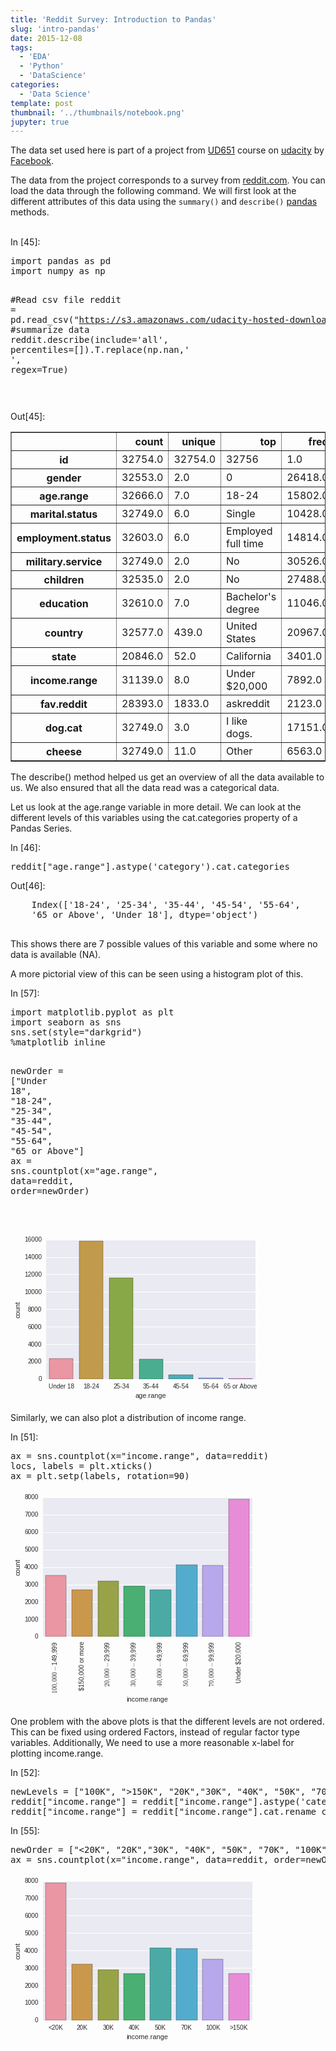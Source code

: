 ```yaml
---
title: 'Reddit Survey: Introduction to Pandas'
slug: 'intro-pandas'
date: 2015-12-08
tags:
  - 'EDA'
  - 'Python'
  - 'DataScience'
categories:
  - 'Data Science'
template: post
thumbnail: '../thumbnails/notebook.png'
jupyter: true
---
```


The data set used here is part of a project from [UD651](https://www.udacity.com/course/data-analysis-with-r--ud651) course on [udacity](https://www.udacity.com/) by [Facebook](https://www.facebook.com).

The data from the project corresponds to a survey from [reddit.com](https://reddit.com). You can load the data through the following command. We will first look at the different attributes of this data using the `summary()` and `describe()` [pandas](https://pandas.pydata.org) methods.

<br />

<div class="cell border-box-sizing code_cell rendered">
<div class="input">
<div class="prompt input_prompt">In&nbsp;[45]:</div>
<div class="inner_cell">
    <div class="input_area">
<div class=" highlight hl-ipython3"><pre><span></span><span class="kn">import</span> <span class="nn">pandas</span> <span class="k">as</span> <span class="nn">pd</span>
<span class="kn">import</span> <span class="nn">numpy</span> <span class="k">as</span> <span class="nn">np</span>

<span class="c1">#Read csv file</span>
<span class="n">reddit</span> <span class="o">=</span> <span class="n">pd</span><span class="o">.</span><span class="n">read_csv</span><span class="p">(</span><span class="s2">&quot;https://s3.amazonaws.com/udacity-hosted-downloads/ud651/reddit.csv&quot;</span><span class="p">)</span><span class="o">.</span><span class="n">astype</span><span class="p">(</span><span class="nb">object</span><span class="p">)</span>
<span class="c1">#summarize data</span>
<span class="n">reddit</span><span class="o">.</span><span class="n">describe</span><span class="p">(</span><span class="n">include</span><span class="o">=</span><span class="s1">&#39;all&#39;</span><span class="p">,</span> <span class="n">percentiles</span><span class="o">=</span><span class="p">[])</span><span class="o">.</span><span class="n">T</span><span class="o">.</span><span class="n">replace</span><span class="p">(</span><span class="n">np</span><span class="o">.</span><span class="n">nan</span><span class="p">,</span><span class="s1">&#39; &#39;</span><span class="p">,</span> <span class="n">regex</span><span class="o">=</span><span class="kc">True</span><span class="p">)</span>

</pre></div>

</div>
</div>
</div>

<div class="output_wrapper">
<div class="output">

<div class="output_area">
<div class="prompt output_prompt">Out[45]:</div>

<div class='output_html rendered_html output_subarea output_execute_result'>
  <div>
    <table border='1' class='dataframe'>
      <thead>
        <tr style='text-align: right;'>
          <th></th>
          <th>count</th>
          <th>unique</th>
          <th>top</th>
          <th>freq</th>
        </tr>
      </thead>
      <tbody>
        <tr>
          <th>id</th>
          <td>32754.0</td>
          <td>32754.0</td>
          <td>32756</td>
          <td>1.0</td>
        </tr>
        <tr>
          <th>gender</th>
          <td>32553.0</td>
          <td>2.0</td>
          <td>0</td>
          <td>26418.0</td>
        </tr>
        <tr>
          <th>age.range</th>
          <td>32666.0</td>
          <td>7.0</td>
          <td>18-24</td>
          <td>15802.0</td>
        </tr>
        <tr>
          <th>marital.status</th>
          <td>32749.0</td>
          <td>6.0</td>
          <td>Single</td>
          <td>10428.0</td>
        </tr>
        <tr>
          <th>employment.status</th>
          <td>32603.0</td>
          <td>6.0</td>
          <td>Employed full time</td>
          <td>14814.0</td>
        </tr>
        <tr>
          <th>military.service</th>
          <td>32749.0</td>
          <td>2.0</td>
          <td>No</td>
          <td>30526.0</td>
        </tr>
        <tr>
          <th>children</th>
          <td>32535.0</td>
          <td>2.0</td>
          <td>No</td>
          <td>27488.0</td>
        </tr>
        <tr>
          <th>education</th>
          <td>32610.0</td>
          <td>7.0</td>
          <td>Bachelor's degree</td>
          <td>11046.0</td>
        </tr>
        <tr>
          <th>country</th>
          <td>32577.0</td>
          <td>439.0</td>
          <td>United States</td>
          <td>20967.0</td>
        </tr>
        <tr>
          <th>state</th>
          <td>20846.0</td>
          <td>52.0</td>
          <td>California</td>
          <td>3401.0</td>
        </tr>
        <tr>
          <th>income.range</th>
          <td>31139.0</td>
          <td>8.0</td>
          <td>Under $20,000</td>
          <td>7892.0</td>
        </tr>
        <tr>
          <th>fav.reddit</th>
          <td>28393.0</td>
          <td>1833.0</td>
          <td>askreddit</td>
          <td>2123.0</td>
        </tr>
        <tr>
          <th>dog.cat</th>
          <td>32749.0</td>
          <td>3.0</td>
          <td>I like dogs.</td>
          <td>17151.0</td>
        </tr>
        <tr>
          <th>cheese</th>
          <td>32749.0</td>
          <td>11.0</td>
          <td>Other</td>
          <td>6563.0</td>
        </tr>
      </tbody>
    </table>
  </div>
</div>

</div>

</div>
</div>

</div>
<div class="cell border-box-sizing text_cell rendered">
<div class="prompt input_prompt">
</div>
<div class="inner_cell">
<div class="text_cell_render border-box-sizing rendered_html">
<p>The describe() method helped us get an overview of all the data available to us. We also ensured that all the data read was a categorical data.</p>
<p>Let us look at the age.range variable in more detail. We can look at the different levels of this variables using the cat.categories property of a Pandas Series.</p>

</div>
</div>
</div>
<div class="cell border-box-sizing code_cell rendered">
<div class="input">
<div class="prompt input_prompt">In&nbsp;[46]:</div>
<div class="inner_cell">
    <div class="input_area">
<div class=" highlight hl-ipython3"><pre><span></span><span class="n">reddit</span><span class="p">[</span><span class="s2">&quot;age.range&quot;</span><span class="p">]</span><span class="o">.</span><span class="n">astype</span><span class="p">(</span><span class="s1">&#39;category&#39;</span><span class="p">)</span><span class="o">.</span><span class="n">cat</span><span class="o">.</span><span class="n">categories</span>
</pre></div>

</div>
</div>
</div>

<div class="output_wrapper">
<div class="output">

<div class="output_area">
<div class="prompt output_prompt">Out[46]:</div>

<div class='output_text output_subarea output_execute_result'>
  <pre>
    Index([&#39;18-24&#39;, &#39;25-34&#39;, &#39;35-44&#39;, &#39;45-54&#39;, &#39;55-64&#39;,
    &#39;65 or Above&#39;, &#39;Under 18&#39;], dtype=&#39;object&#39;)
  </pre>
</div>

</div>

</div>
</div>

</div>
<div class="cell border-box-sizing text_cell rendered">
<div class="prompt input_prompt">
</div>
<div class="inner_cell">
<div class="text_cell_render border-box-sizing rendered_html">
<p>This shows there are 7 possible values of this variable and some where no data is available (NA).</p>
<p>A more pictorial view of this can be seen using a histogram plot of this.</p>

</div>
</div>
</div>
<div class="cell border-box-sizing code_cell rendered">
<div class="input">
<div class="prompt input_prompt">In&nbsp;[57]:</div>
<div class="inner_cell">
    <div class="input_area">
<div class=" highlight hl-ipython3"><pre><span></span><span class="kn">import</span> <span class="nn">matplotlib.pyplot</span> <span class="k">as</span> <span class="nn">plt</span>
<span class="kn">import</span> <span class="nn">seaborn</span> <span class="k">as</span> <span class="nn">sns</span>
<span class="n">sns</span><span class="o">.</span><span class="n">set</span><span class="p">(</span><span class="n">style</span><span class="o">=</span><span class="s2">&quot;darkgrid&quot;</span><span class="p">)</span>
<span class="o">%</span><span class="k">matplotlib</span> inline

<span class="n">newOrder</span> <span class="o">=</span> <span class="p">[</span><span class="s2">&quot;Under 18&quot;</span><span class="p">,</span> <span class="s2">&quot;18-24&quot;</span><span class="p">,</span> <span class="s2">&quot;25-34&quot;</span><span class="p">,</span> <span class="s2">&quot;35-44&quot;</span><span class="p">,</span> <span class="s2">&quot;45-54&quot;</span><span class="p">,</span> <span class="s2">&quot;55-64&quot;</span><span class="p">,</span> <span class="s2">&quot;65 or Above&quot;</span><span class="p">]</span>
<span class="n">ax</span> <span class="o">=</span> <span class="n">sns</span><span class="o">.</span><span class="n">countplot</span><span class="p">(</span><span class="n">x</span><span class="o">=</span><span class="s2">&quot;age.range&quot;</span><span class="p">,</span> <span class="n">data</span><span class="o">=</span><span class="n">reddit</span><span class="p">,</span> <span class="n">order</span><span class="o">=</span><span class="n">newOrder</span><span class="p">)</span>

</pre></div>

</div>
</div>
</div>

<div class="output_wrapper">
<div class="output">

<div class="output_area">
<div class="prompt"></div>

<div class='output_png output_subarea '>
  <img
    src='data:image/png;base64,iVBORw0KGgoAAAANSUhEUgAAAZIAAAESCAYAAADXMlMiAAAABHNCSVQICAgIfAhkiAAAAAlwSFlz
AAALEgAACxIB0t1+/AAAIABJREFUeJzt3XucVdV99/HPMBgEByOYATQXCUh/uWCeNonXEIVcvMSo
wZjGilF7MZdHc7NqbVJtMWmsNdpWKU2CkdTWRlOp0ISKFRNviRVofF41afxWJVANKIMzRkZu48w8
f6w1cuY4lzOz58yZke/79ZoXZ9ZZ++zfHmbOd6+991m7rrOzEzMzs8EaU+sCzMxsdHOQmJlZIQ4S
MzMrxEFiZmaFOEjMzKwQB4mZmRUyttoriIjZwHLgOkmLI6IeWArMAl4EPirp1xExH7gEGAcskrQ0
IsYAi4HZ+eUWSNoYEbOAJcB4YJ2kC6q9HWZm1rOqjkgiYgJwPbC6pPkTwBOSjgZuBY6NiAbgGuB4
YA5waV72HKBd0hzgKuDK/BpLgIslHQlMiYi51dwOMzPrXbUPbe0ETgI2l7SdDtwMIOlGSd8HDgfW
SGqVtAN4EDgWmAesyMutAo6LiH2AQyWty+0rgBOqvB1mZtaLqh7aktQB7IqI0uY3AB+OiFOBJuBC
4KD8uEsTMC1/NeXXas+HxRqB50r6bgHeX61tMDOzvtXiZPu+wFOSjgd+AXwJ2F3Wpw7o7KEdoC0/
X97XzMxqoOon23uwmXToCuBOYCFwBzC1pM804J7cdwpAPqTVBmwFDijru6mvFb70Unvn2LH1Q1G7
mdnepK7/LrUJkruAE4FbgKMAAWuBwyJiIml0cQTwaWB/YH5e5hTgbkmdEfFIRBwp6eH8/NV9rbCl
ZXu1tqUm2tvb2bBhfa3L6NH06TOor3dom70aNDZOrKhfXTVn/42IdwLXAoeQRhO/As7KbQcDu4Cz
JW2NiI8ClwPtwNWSvpcv/70JeDvpUuGzJG2KiLeSLiGuB+6VdElfdTQ1bXtVHfp68snH+fGtn+Gg
142vdSndbN66g/ec+XfMnDmr1qWY2RBobJxY0YikqkEyUrwag2T96ot449SGWpfSzVPPtjLjA9c5
SMxeJSoNEn+y3czMCnGQmJlZIQ4SMzMrxEFiZmaFOEjMzKwQB4mZmRXiIDEzs0IcJGZmVoiDxMzM
CnGQmJlZIQ4SMzMrxEFiZmaFOEjMzKwQB4mZmRXiIDEzs0IcJGZmVoiDxMzMCnGQmJlZIQ4SMzMr
ZGy1VxARs4HlwHWSFpe0nwDcKWlM/n4+cAkwDlgkaWlEjAEWA7PzYgskbYyIWcASYDywTtIF1d4O
MzPrWVVHJBExAbgeWF3WPg64DNicv28ArgGOB+YAl+ZlzwHaJc0BrgKuzC+xBLhY0pHAlIiYW83t
MDOz3lX70NZO4CRyYJT4EnADsCt/fziwRlKrpB3Ag8CxwDxgRe6zCjguIvYBDpW0LrevAE6o3iaY
mVlfqhokkjok7Spti4jfAN4u6V9Kmg8Cmkq+bwKm5a+m/FrtQD3QCDxX0ndL7mdmZjVQ9XMkPbgG
+Gx+XJf/3V3Wpw7o7KEdoK1kudK+ZmZWA8MaJBFxMPBW4NaIqAMOiogfAV8GppZ0nQbcQzokNiUv
uw8pRLYCB5T13dTXeidNmsDYsfVDtRk119LSwPpaF9GLyZMbaGycWOsyzGwYDWeQ1EnaBPxGV0NE
/FLSvBwSh0XERNLo4gjg08D+wHzgLuAU4G5JnRHxSEQcKenh/PzVfa24pWV7dbaoRpqbW2tdQq+a
m1tpatpW6zLMbAhUulNY1SCJiHcC1wKHAG0R8VHgdEnP5y6dAJLaIuIK4AGgHVgoaVdELAdOjYi1
wIvAWXm5y4ClEVEP3CvpoWpuh5mZ9a6us/PVf3qhqWnbq2ojn3zycdavvog3Tm2odSndPPVsKzM+
cB0zZ86qdSlmNgQaGyfW9d/Ln2w3M7OCHCRmZlaIg8TMzApxkJiZWSEOEjMzK8RBYmZmhThIzMys
EAeJmZkV4iAxM7NCHCRmZlaIg8TMzApxkJiZWSEOEjMzK8RBYmZmhThIzMysEAeJmZkV4iAxM7NC
HCRmZlaIg8TMzAoZW+0VRMRsYDlwnaTFEXEwsBQYB7wEnC3pmYiYD1yS2xdJWhoRY4DFwOz8cgsk
bYyIWcASYDywTtIF1d4OMzPrWVVHJBExAbgeWF3S/BXgW5LmAsuAiyKiAbgGOB6YA1yalz0HaJc0
B7gKuDK/xhLgYklHAlMiYm41t8PMzHpX7UNbO4GTgM0lbZ8F7siPtwL7A4cDayS1StoBPAgcC8wD
VuS+q4DjImIf4FBJ63L7CuCEqm6FmZn1qqpBIqlD0q6ytu2SOvJhqwuA7wIHAU0l3ZqAafmrKS/X
DtQDjcBzJX235H5mZlYDVT9H0pMcIv8A/FDSfRFxRlmXOqAT2N3D4m35+fK+vZo0aQJjx9YXqHhk
aWlpYH2ti+jF5MkNNDZOrHUZZjaMahIkpJPt6yV1nfPYDEwteX4acE9unwKQD2m1kQ6HHVDWd1Nf
K2tp2T40VY8Qzc2ttS6hV83NrTQ1bat1GWY2BCrdKRz2y38jYgHpBPrlJc1rgMMiYmI+8X4E8ADp
vMj83OcU4G5JncAjEXFkbp8PrBye6s3MrFxVRyQR8U7gWuAQoC0fwpoC7IyIH5EOSf23pAsj4k9J
4dEOLJS0KyKWA6dGxFrgReCs/NKXAUsjoh64V9JD1dwOMzPrXV1nZ5+nF14Vmpq2vao28sknH2f9
6ot449SGWpfSzVPPtjLjA9cxc+asWpdiZkOgsXFiXf+9aneOxPZi7e3tbNgwMi8XmD59BvX1r54L
M8yGg4PEht2GDetZsuJ8Jk0ZX+tSumnZsoPzT1viEZXZADlIrCYmTRlP40H71boMMxsCnrTRzMwK
cZCYmVkhDhIzMyvEQWJmZoU4SMzMrBAHiZmZFeIgMTOzQhwkZmZWiIPEzMwKcZCYmVkhDhIzMyvE
QWJmZoU4SMzMrBAHiZmZFeIgMTOzQhwkZmZWSNVvbBURs4HlwHWSFkdEI3Az8FrgaWCBpLaImA9c
AowDFklaGhFjgMXA7PxyCyRtjIhZwBJgPLBO0gXV3g4zM+tZVUckETEBuB5YXdJ8DfBtSccAG4EF
EdGQ248H5gCX5mXPAdolzQGuAq7Mr7EEuFjSkcCUiJhbze0wM7PeVfvQ1k7gJGBzSdtc4Pv58Qrg
ROBwYI2kVkk7gAeBY4F5uQ/AKuC4iNgHOFTSupLXOKGaG2FmZr2rapBI6pC0q6x5YknbFmBa/moq
6dNU3i6pHagHGoHnSvp2vYaZmdVA1c+R9GB3yeM6oKOsrau9s4d2gLb8fHnfXk2aNIGxY+sHXukI
1dLSwPpaF9GLyZMbaGyc2GeflpaGYapm4Cqp38y6q0WQvBAR+0raSRpJbCId+ppa0mcacE9unwKQ
D2m1AVuBA8r6buprhS0t24es+JGgubm11iX0qrm5laambf32Gakqqd9sb1HpTlUtLv9dBXwkPz4d
WAmsBQ6LiIn5xPsRwAO57/zc9xTgbkmdwCMRcWRun59fw8zMaqCqI5KIeCdwLXAI0BYRZwALgH+K
iC8CAm6T1BERV5DCox1YKGlXRCwHTo2ItcCLwFn5pS8DlkZEPXCvpIequR1mZta7qgaJpJ+Srrwq
94o2ScuAZWVtHcB5PfT9BXDU0FRpZmZF+JPtZmZWiIPEzMwKcZCYmVkhDhIzMyvEQWJmZoU4SMzM
rBAHiZmZFeIgMTOzQhwkZmZWiIPEzMwKcZCYmVkhDhIzMyukoiCJiO/00PZvQ16NmZmNOn3O/hsR
C4BPA7Mj4v6SpyYAB1azMDMzGx36DBJJt0TEvcAtwJ+WPNUB/LyKdZmZ2SjR7/1IJP0KmBsRBwCT
2HO/9AOA5irWZmZmo0BFN7aKiBuAc0n3S+8Kkk5gRpXqMjOzUaLSOyS+D5gqaUc1izEzs9Gn0st/
HwN2VrMQMzMbnSodkTwNPBARDwBtXY2SrhjoCiNiP+AfSOdbxgFXAk8CS4DxwDpJF+S+nwHOzu1f
lnRnREwAlgJvAFqBj0t6fqB1mJnZ0Kh0RPJr4G7SqKS95GswzgMekzQPOAP4a1KIXCzpSGBKRMyN
iBnA+cB7gROBr+flLyWFzXuAFcAXB1mHmZkNgUpHJH/WQ9tgPxW/Ffit/PhA4DlgpqR1uW0FKTgE
rJLUAWyJiE0R8RZgHilgAP4VuJ3ulyabmdkwqjQMXiId0ir9emYwK5R0G/CmiHgMWA1cQvfLiLcA
0/JXUz/tW4Cpg6nDzMyGRkUjEkkvB05E1ANHAscNZoUR8Qlgg6TjI+Iw4A7gxZIudaRLi3eXLTqm
l/bO/tY5adIExo6tH0y5I1JLSwPra11ELyZPbqCxcWKffVpaGoapmoGrpH4z667SQ1svk9QO/CQi
fm+Q6zwauDO/1qP55Pn4kuenAb8CNgPv6KV9CtACHARs6m+FLS3bB1nqyNTc3FrrEnrV3NxKU9O2
fvuMVJXUb7a3qHSnqtIPJJaHxhT2nOcYqCeBw4E7IuL1wDbgsYg4StJ/APOBq3O/iyPiy6TDV5Mk
PRERq3KfvwBOB1YOsg4zMxsClY5I3lvyuJM0Gjh3kOv8BvD3eQ6vfYBPAs8C38mHze6V9BBARNwE
rCNdIfb5vPw3ge9GxNq83McHWYeZmQ2BSs+R/C5ARBwIdEhqGewKJb1Iuuy33FE99F0ELOph+VMH
u34zMxtalR7aei9wM2n6+LqIaAbOLrlk18zM9lKVXv77F8CpkqZKmkL6tPl11SvLzMxGi0qDpE3S
o13f5JFIR3VKMjOz0aTSk+3tEfExYFX+/kQGP0WKmZm9ilQaJJ8GbgC+Rbpq6xHS1VZmZraXq/TQ
1oeBTkmTJE3Oy51cvbLMzGy0qDRIzqT7JbcfBM4a+nLMzGy0qTRIdktqK/m+3/mtzMxs71DpOZI7
I+Ih4EFS+MwD/rlqVZmZ2ahR0YhE0tdIU5Q8DTwFfEbSVdUszMzMRoeKZ/+VtAZYU8VazMxsFBrs
XQ7NzMwAB4mZmRXkIDEzs0IcJGZmVoiDxMzMCnGQmJlZIQ4SMzMrxEFiZmaFVPyBxKEUEWcBF+Vv
LwfWkW7l+1rSp+cXSGqLiPnAJcA4YJGkpRExBlgMzM7LL5C0cVg3wMzMXjbsI5KI2I8UIkeTpqef
D1wDfFvSMcBGYEFENOT244E5wKURMQE4B2iXNAe4CrhyuLfBzMz2qMWI5ATgB3k24WeAT0bEBuBT
+fkVwIWkQFkjqRUgIh4EjiVNGHlL7ruKNDoxM7MaqcU5kjcCDRGxLCLui4h5QIOkXfn5LcC0/NVU
slxTebukdmBMRNQNW/VmZtZNLUYk44DpwBnATOAe4KWS5+uADmB32XJ1pPuglLcjqc/7o0yaNIGx
Y+sHX/EI09LSwPpaF9GLyZMbaGyc2GeflpaGYapm4Cqp38y6q0WQPAM8lN/8n4iIF4AJEbGvpJ2k
EccmYDMwtWS5aaTQ2QxMAYiIfYDSG271qKVl+9BuQY01N7fWuoReNTe30tS0rd8+I1Ul9ZvtLSrd
qarFoa3VwPsAImIKMBH4AfCR/PzpwEpgLXBYREzMJ96PAB4gnReZn/ueAtw9fKWbmVm5YQ8SSZuA
OyLiR6TAuIB09dWnIuJhYBJwWz4ZfwUpPO4DFubzKMuBfSNiLfA5YOFwb4OZme1Rk8+RSLoRuLGs
eV4P/ZYBy8raOoDzqlacmZkNiD/ZbmZmhThIzMysEAeJmZkV4iAxM7NCHCRmZlaIg8TMzApxkJiZ
WSEOEjMzK8RBYmZmhThIzMysEAeJmZkV4iAxM7NCHCRmZlaIg8TMzApxkJiZWSEOEjMzK8RBYmZm
hThIzMysEAeJmZkVUpN7tgNExL7Az4GFwJ3AzcBrgaeBBZLaImI+cAkwDlgkaWlEjAEWA7PzSy2Q
tHHYN8DMzIDajkguB7bmx9cA35Z0DLARWBARDbn9eGAOcGlETADOAdolzQGuAq4c9srNzOxlNQmS
iAgggJVAHXAc8P389ArgROBwYI2kVkk7gAeBY4F5uQ/AKmDu8FVuZmblajUi+TpwESlEACZK2pUf
bwGm5a+mkmWaytsltQNjIqIOMzOriWE/RxIRnwDuk/S/aWACwO6SLnVAR1lbV3tnD+1I6uxrnZMm
TWDs2PpB1zzStLQ0sL7WRfRi8uQGGhsn9tmnpaVhmKoZuErqN7PuanGy/WRgekR8FHg9KRh2RMS+
knaSRhybgM3A1JLlpgH35PYpABGxD9DW3wpbWrYP6QbUWnNza61L6FVzcytNTdv67TNSVVK/2d6i
0p2qYQ8SSWd2PY6IK4ANwLuAjwC3AqeTzp2sBQ6LiImkkcgRwKeB/YH5wF3AKcDdw1i+mZmVqfXn
SLrObXwN+FREPAxMAm6T1AZcATwA3AcszOdRlgP7RsRa4HOky4fNzKxGavY5EgBJpSEwr4fnlwHL
yto6gPOqW5mZmVWq1iMSMzMb5RwkZmZWiIPEzMwKcZCYmVkhDhIzMyvEQWJmZoU4SMzMrBAHiZmZ
FeIgMTOzQhwkZmZWiIPEzMwKcZCYmVkhDhIzMyvEQWJmZoU4SMzMrBAHiZmZFeIgMTOzQmp6h8Ra
aW9vZ8OG9bUuo0fTp8+gvr6+1mWYmVWsJkESEV8D5ub1Xw3cD9wMvBZ4GlggqS0i5gOXAOOARZKW
RsQYYDEwO7/cAkkbB7L+DRvWs/GWWznkwMYh2Z6hsvG5JlhwJjNnzqp1KdYH74iYdTfsQRIR7wXe
IemYiJgE/BdwD3CTpH+OiGuABRFxO3AN8JtAO/DTiLgN+G2gXdKciDgZuBI4d6B1HHJgIzOnHjRE
W2V7kw0b1vO5ld9i/NTJtS6lmx3PNnP9yZ/0jogNu1qMSH5MCgOA54HXAPOAT+W2FcCFwEZgjaRW
gIh4EDg2970l911FGp2YDavxUyfTcPCUWpdhNiIM+8l2SR2Studv/wBYCewnaVdu2wJMy19NJYs2
lbdLagfGRETdcNRuZmavVLOrtiLiNFKQfAFoK3mqDugAdpctUgd09tCOpM4qlWlmZv2o1cn2E4A/
AT4o6YWIeCEi9pW0kzTi2ARsBqaWLDaNdC5lMzAlv84+dA+hHk2aNIGxY/ecgGxpaaB5qDZmiE2e
3EBj48Q++7S0NDAyT/VWXv9ItTfUbzbUanGyfX/gWmCepOdz8yrgI8CtwOmkw11rgcMiYiJpJHIE
8Glgf2A+cBdwCnB3f+tsadne7fvm5tah2JSqaG5upalpW799RirXX1uV1G9WqUp3SmoxIvk4cABw
Wz630Um66urmiPgiIOA2SR0RcQXwAOmqrYWSdkXEcuDUiFgLvAicVYNtMDOzbNiDRNISYEkPT83r
oe8yYFlZWwdwXlWKMzOzAfMUKWZmVoiDxMzMCnGQmJlZIQ4SMzMrxEFiZmaFOEjMzKwQB4mZmRXi
IDEzs0IcJGZmVoiDxMzMCnGQmJlZIQ4SMzMrxEFiZmaFOEjMzKwQB4mZmRXiIDEzs0Jqcs92M6uN
9vZ2NmxYX+syejV9+gzq6+trXYYNkIPEbC+yYcN6vviDO5kwZVqtS3mF7Vue4a8+fBIzZ86qdSk2
QA4Ss73MhCnTaDj4DbUuw15FRm2QRMRC4P3AOOBTkn5a45LMzPZKo/Jke0TMBd4taQ5wHvBXNS3I
zGwvNlpHJPOAFQCSfh4RB0XEvpJ21rguM6siXywwMo3WIDkI+H8l328FpgIba1OOmQ2HDRvWc/vK
x2mcekitS3mFpmc3csbJ9HmxwEgOwiIhOFqDZHfZ93VA50BeYONzTUNXzRDZ+FwTlf55bN66o6q1
DMbmrTuYUWHfli0jr/6B1LTj2eYqVjI4lda0fcszVa5kcEZqXUNpw4b13H/NKg7af2RdNbf5hWfg
khMHfcVcXWfngN5/R4SI+DKwVdI38/dPAG+XtKu2lZmZ7X1G5cl24E7gNICIeCfwpEPEzKw2RuWI
BCAirgKOB9qA35f08xqXZGa2Vxq1QWJmZiPDaD20ZWZmI4SDxMzMCnGQmJlZIaP1cySFRMRxwIWS
PlbS9qdAk6TFFSz/dmCRpHmDXPf3gN+V9G+57QzgD4FdwCbgXEltA33tsvXMBpYD10lanNf756TP
4GwHzpb0fA/L/C3pMzm/Bn5H0vaS5x8E/l3SlUVqq7D+rwFzSb+jfwmcDLyL9OFTgGsk3Vm2zDHA
1UA7aTt/R9JzJc9/F9gh6feqWPd44DukD8hOAL4CnN5f7SXLnwDcKWlMWXvVay9b377Az4GFpJkk
+vvZL+2rz3DVn3/P/xn4WW56FNi/r9rycvXAUmAW8CLwUUm/Hmz9EXEWcFH+9nJJd/b3MxqsiHgM
WCnpD/P3r3h/q7a9MkiyolcZ9Lt8RNRJ6iz5fgbwReCBsq5/A4Sk1oj4FumN57bBFhYRE4DrgdUl
zV8HzpL0eER8CfgU6U23vI6LJP1nRFxNmsdscX7N84F9BlvTQETEe4F3SDomIiYB/wXcDVzWFb69
+AIpIDdGxBXA+cBf5Nf8IPBm4L+rWz2nAmslfT0i3pTr/jH9105EjAMuAzaXtQ9X7aUuZ88bXicV
1N9bnxrUf6+k3y5Z/9LeaivxCeAJSedExB8AxwLfz8sPqP6I2I8UIkcDB5LCuCswKvk59va63d5P
ctu7SP8/XTujXYb1Kqq9OUh6FBFjAJH2auYAL0j6cES8Prc9DzxW0v90Uji0Aw9L+qM8upkBHBwR
x5f8528C5gM3la22GXhdRLwIHAAU/dj9TuAk0ptSlyZgGvA4MAn4RQ/LzZf0Qn68lbQnR0QcCJwJ
fBMYjvnHfwx0vRE8D7yGdBi2rq+Fut48IqIOOBh4MH//GuBLwFdJIV01kkp3AN4IPJUf91l79iXg
BlLoA8Nbe8k6AwhgJanurq/BvNaw18/gaj0d+ByApBu7GgdZ/wnAD/JRhWdIO239ioixwLeAmaSd
tiskrY6Ix4HbgW3A18oWOwu4ETgtIo6VdH9un5xHUYcCKyR9teSIQwfwAmlH8SbgWkkP5lHoL0jv
XV8B3pPruF7S9/qq3edIykjqIP0gb5F0LHBgRBxG+iX7R0kfIgVC157/HwPzJM0F3hwRR+WXGivp
g6V7EJJ2lu9RZF8A1pECqk7SD4tuQw8f0LwEuD0ifkYKyO/0sNwLebv2A84h/fJCGrlcRgrLqsv1
dx1SO5/0htYBfDYi7o2I70bE5J6WzYeG/gdolPSPufmPgUWkP8RhERH/Afwj8FnSG9uFfdUeEbNI
szP8C93fCIe9dlKQXUT3qYf6/dn30qcW9b8tIlZGxP0R8YHc9rl+6n8D8OGI+PeIuCUiDsjtg6n/
jUBDRCyLiPsiovQQeF8/x98Bdkk6jhRaXYfZxwL3SOoWInmH6WOkQ+W3kkKly2zg94FjgPPyyP5v
gEvyIfl7Se87y0ijaIAPAqvyMm/K/d4PXJEDtVcOku66/mh+XfIBx6dIe/BvAx7Obfflf38DmA78
e0T8iLQn0TVd1tpKVph/Gf4KOEJSAO0RcUqRjejF9aQRx2zgfuDCXurZjzSz8rWSnsiHmXZI6tqe
Qe2ZDkZEnEb6Y/gC8A/Al3JgryPtMb2CpLskzQKeiIgvR8ShpMNkyyiwZz1Qko5izyHKm4Ev91N7
15v3y3K4DGvtEfEJ4D5J/5ub6kj19/ezf8U21uhn/zjwFUknk3aGbgT+if7r3xd4StLxpL3yIr87
40jvC2eQfn+/k9v7+z14N3APgKRngN05AMj9y80FNkh6inS05LR8rgdgnaTteVTUNcp4q6Q1+fkH
gf9DOnx3Ym47jbTzeDhwVET8kBQskCbK7dXeemhrG+kQUqkDSXuy0H3Pu3Ro3xU0XQHcCfxU0gml
L5QPbZVPLNmbRqBTUteUoD8k/UJ9v8LlK3WYpJ/kx/cACyLiI8DnSdvxftJ2rQBulfSd3Pc04OiI
+AkwBXhNRDwh6ZYhrq+bPLL4E+CDeaT0o5KnVwJ/FxFHks6BdAILgKPzHj2kP6yFpP/rGbn+15IO
IV4s6etUQT5mvUXSU5IeyYdKH5XUdb6hp9rPBt4K3Jp3LA7KOyZ3DGft2cnA9Ij4KGkvfSfdbxzX
489eUvn/zzeADw13/ZI2kfbOkbQhIp4B/kdS18zgvf38N5MPhZLOZ1xZoP5ngIfy0YcnIuKFiHhd
Dz+jv+vndepII3Ho+f3kLNL/1U9z3/GkUUX57KNjeOU5kzqgQ9KvI+JX+XDmUcAngcOApZKu6qe+
l+2tQfJfpMNQb5b0y4hoJE238tVe+neSDju9G/gp6SoWSMHzlvxLsjUi/oz0B1SJrr2brcCkiJgk
qQX4TeAnvS82aJsjYpakx/M6Hpe0nHRlFwARcRlwf+kxYkkXlzx/LnDIMITI/sC1pEOGz+e224Cv
SnqUdGjuZ5IeZs//BXkE8njucxTwmKTrSaOxrqtZzq3yG/ExpL3RP4yIqcBEYFFE/HlftZNGt13b
8UvtuSJwOGtH0pkldVwBbAA+GRFN/fzsy/9/Hq3Bz56I+DjwFkkLI+J1pKvnro2Ihf3Ufxdpz/wW
iv/urAaW5PVOARry+8MrfofLlltDCoLbI12oQX6j72k79wE+DLwtv28QEWeTDo/dBLwrn/PoJJ3v
egL4WUQcJek/gPexZ5SznHQI7yFJHRHxMPD1SBfcvAa4WtLn+9rgvTJIJL0UEQuAmyOik/Rz+Lyk
LblLaXp3Pb4e+F5EzCfdC2WMpB0R8QXgzojYDfynpGd6+o8HiIgPkc5VBPDOiPispBMj4nPAqojY
QfrD/aci2xdpIstrSYfZ2iJdXnwB8PcRsZN0ae85PSz6f4Ff5mO6ncAPJfUWrtX0cdKI8ba8h94J
XAHcGOmChG1AT5dhng8sjoiXSHtlPW1jtX0TWBoR95P+CD9DOrHZX+2lRtq8RYvov/5K+gyHHwAf
j3Speh3p599aQW035D5/QLoM/+zBFiBpU0TckUeVDew5jNzfz+g24P0RcR9QTxodQM+/DycBD3SF
SLaMdDJNUpr8AAADBklEQVT+VuA/SYfUDgW+IemFiPgi6e+jg7QD+7t5uTtI509OzfU/lA9rde3Q
9jdy8lxbZmZWjE+2m5lZIQ4SMzMrxEFiZmaFOEjMzKwQB4mZmRXiIDEzs0IcJGZmVoiDxKxG8oct
zUa9vfKT7WYDERF/S5rgrp50q4AvRLrx1snAemAj8LykP4s02+zlQBtpnqTPSHqy7PV+SZqK41Dg
zIi4nPRJ5XbgadKnqjtJtxe4EjiFNM/ZmZIejXTrgq/kvj8EPiTpuIiYTpomfBxpEsI/1xDcOMms
Px6RmPUh0nTiT0iaI+lo4MSIeAfpzf7w/O8pQEee2+gG4FRJHwD+mjSzc09+KenMPFvrbtK8Yu8F
JgMnKN3OYH/gv/O8W7eyZ0qNG4CP5clC38WeSUYXAVfldc8HvhHpHhdmVeVfMrO+tQJviogHgJdI
kwAeCqyRtJs01ffduW+Qbqh1Rz5sVUfvf2M/AZDUnifgW53nCHsL8LqSfl0zxv4vcGike1iMk9R1
t75/Yc+cTO8Bvprnj4N0S+WD2HNzLbOqcJCY9W0BabbkuflN/xG631IA9kz13QlslPS+Cl53F7w8
q+wC4N2SXoyIO8r6tZU8ruOVU4J3lDzuJN1zpnQiP7Oq86Ets75NBtbnEDmSNEX864HfjIj6SDcC
67oL3/+Q7lnxNoCIeE9EfKaC19+UQ2Qm6XDZuN465/uadETEjNx0WsnTD5BmTiYiJkfE3wxkQ80G
y0Fi1rfbgN/KU3ufDvwlabr6VaSpur9NuuPkS5J2kkYXN+UpxK8iH5qKiD+KiJPya5aOKO4CxuZp
z/+YdKL+jyLdHbG3qbkvBlZGxL8CT5IOuUG6HfT8XOsq9tzJ06yqPI282QBFuuvhecDf55HK9/Pj
2/tecsjWfyrpzpxPR8TFwHRJPd462Ww4+ByJ2QDlu8i9GVibbxT2GOmmQsNlLPCvEbGNdMXXucO4
brNX8IjEzMwK8TkSMzMrxEFiZmaFOEjMzKwQB4mZmRXiIDEzs0IcJGZmVsj/B+yZ0OM83N6wAAAA
AElFTkSuQmCC
'
  />
</div>

</div>

</div>
</div>

</div>
<div class="cell border-box-sizing text_cell rendered">
<div class="prompt input_prompt">
</div>
<div class="inner_cell">
<div class="text_cell_render border-box-sizing rendered_html">
<p>Similarly, we can also plot a distribution of income range.</p>

</div>
</div>
</div>
<div class="cell border-box-sizing code_cell rendered">
<div class="input">
<div class="prompt input_prompt">In&nbsp;[51]:</div>
<div class="inner_cell">
    <div class="input_area">
<div class=" highlight hl-ipython3"><pre><span></span><span class="n">ax</span> <span class="o">=</span> <span class="n">sns</span><span class="o">.</span><span class="n">countplot</span><span class="p">(</span><span class="n">x</span><span class="o">=</span><span class="s2">&quot;income.range&quot;</span><span class="p">,</span> <span class="n">data</span><span class="o">=</span><span class="n">reddit</span><span class="p">)</span>
<span class="n">locs</span><span class="p">,</span> <span class="n">labels</span> <span class="o">=</span> <span class="n">plt</span><span class="o">.</span><span class="n">xticks</span><span class="p">()</span>
<span class="n">ax</span> <span class="o">=</span> <span class="n">plt</span><span class="o">.</span><span class="n">setp</span><span class="p">(</span><span class="n">labels</span><span class="p">,</span> <span class="n">rotation</span><span class="o">=</span><span class="mi">90</span><span class="p">)</span>
</pre></div>

</div>
</div>
</div>

<div class="output_wrapper">
<div class="output">

<div class="output_area">
<div class="prompt"></div>

<div class='output_png output_subarea '>
  <img
    src='data:image/png;base64,iVBORw0KGgoAAAANSUhEUgAAAYkAAAFcCAYAAAA9LkIhAAAABHNCSVQICAgIfAhkiAAAAAlwSFlz
AAALEgAACxIB0t1+/AAAIABJREFUeJzt3XuYHFW97vHvJEEgTIBEJgmgAkb4+Sjo2SLIJUKCCijX
IIqbKBtxI14QRIGjomjwghwQb4iKQhRFzVGUIEgQEBAUIWzdR/DZvkIw4RJIBmaAhEASJnP+WNWZ
nmFqZpCurq7J+3mePOlefal3errn16vWqlVtvb29mJmZDWZM2QHMzKx1uUiYmVkuFwkzM8vlImFm
ZrlcJMzMLJeLhJmZ5RpX5JNHxGbAj4CJwMbAWcAi4HvApsCdkj6c3feDwLuz9jMkXRMR44G5wEuA
lcBRkh4vMrOZmfUpuidxLPB3STOBI4GvkQrEqZLeAEyOiBkR8XLgeOCNwIHAednjTycVkr2B+cAp
Bec1M7M6RReJR4HJ2eUXA48B0yTdmbXNJxWFfYEFktZJWg4sjYhXAjOz+wBcCRxQcF4zM6tTaJGQ
NA94WUT8HbgeOA3oqrvLcmBq9q9zmPblwJQi85qZWX+FFomIeA+wWNIrgTcDlw64SxvQC6wZJNdg
7V5DxMysiQoduAb2BK4BkHRXNhC9ad3tU4GHgIeB1+S0Twa6ga2BpcNt8Nlne3rHjRvbkPBmZhuQ
tsEaiy4Si4DdgF9FxLbACuDvEbGHpD8Bs4BzsvudGhFnkHYpTZR0b0QsyO7zZeAI4OrhNtjdvaqY
n8TMbBTr6JgwaHvRReI7wA8j4iZgI+D9wDLgBxExFrhJ0m0AEXEJcCfQA5ycPf67wE8jYmH2uKMK
zmtmVpienh4WL76v7Bhsv/3LGTt2ZHtc2kbbUuGdnStG1w9kZqPGokX38M9L/szLJm1bWob7ux5i
h+Nex7RpO/Zr7+iYUMruJjMzq/OySdsyrWOHsmOMmJflMDOzXC4SZmaWy0XCzMxyuUiYmVkuFwkz
M8vlImFmZrlcJMzMLJeLhJmZ5XKRMDOzXC4SZmaWy0XCzMxyuUiYmVkuFwkzM8vlImFmZrlcJMzM
LJeLhJmZ5XKRMDOzXC4SZmaWq9DTl0bEccB7gF6gDdg1+/c9YFPgTkkfzu77QeDdWfsZkq6JiPHA
XOAlwErgKEmPF5nZzMz6FNqTkHSJpJmS9gM+A/yIVCBOlfQGYHJEzIiIlwPHA28EDgTOy57idFIh
2RuYD5xSZF4zM+uvmbubPgd8GZgm6c6sbT6pKOwLLJC0TtJyYGlEvBKYmd0H4ErggCbmNTPb4BW6
u6kmInYDHgR6gK66m5YDU4EngM5B2qfWtS8HphQe1szM1mtWT+J4YB6whjQ2UdNGGq9YM0iuwdp7
iwpoZmbP1ZSeBGl30onAWmCLuvapwEPAw8BrctonA93A1sDS4TY0ceJ4xo0b25jUZmYN1N3dTifL
yo7BpEntdHRMGNF9Cy8SEbEt8LSkNdn1/46IN0i6HZgFnAMsAk6NiDNIu5QmSro3IhZk9/kycARw
9XDb6+5eVdBPYmb2wnR1rSw7ApBydHau6NeWVzSa0ZMY2AP4BDA3IsYCN0m6DSAiLgHuJI1bnJzd
97vATyNiIbAMOKoJec3MLNPW2zu6dvN3dq4YXT+QmY0aixbdQ88Vy5jWsUN5GTr/ydjDpzBt2o79
2js6JrQNdn8fcW1mZrlcJMzMLJeLhJmZ5XKRMDOzXC4SZmaWy0XCzMxyuUiYmVkuFwkzM8vlImFm
ZrlcJMzMLJeLhJmZ5XKRMDOzXC4SZmaWy0XCzMxyuUiYmVkuFwkzM8vlImFmZrlcJMzMLJeLhJmZ
5RpX9AYi4mjgY9nVzwB3ApcCWwAPArMlrY2IWcBpwMbABZLmRsQY4EJg5+zxsyUtKTqzmZklhfYk
ImIzUoHYEzgYmAWcC1wsaS9gCTA7Itqz9v2B6cDpETEeOAbokTQdOBs4q8i8ZmbWX9E9iQOAqySt
BR4B3h8Ri4ETstvnAyeSisUdklYCRMStwD7ATOCy7L4LSL0KMzNrkqLHJF4KtEfE5RFxc0TMBNol
rc5uXw5Mzf511j2uc2C7pB5gTES0FZzZzMwyRfckNga2B44EpgE3AM/W3d4GrAPWDHhcG9A7SDuS
eosIamZmz1V0kXgEuC37w35vRDwJjI+ITSQ9Q+opLAUeBqbUPW4qqaA8DEwGiIiNgLXDbXDixPGM
Gze2sT+FmVkDdHe308mysmMwaVI7HR0TRnTfoovE9cD3gK9ExGRgAmkc4nDgZ8ARwNXAQmCXiJhA
6kHsDnwA2Jw02H0tcAhw3XAb7O5e1fifwsysAbq6VpYdAUg5OjtX9GvLKxqFjklIWgr8KiJuJBWD
D5NmKZ0QEbcDE4F52cD2mcAtwM3AnGzc4gpgk4hYCJwEzCkyr5mZ9dfW2zu6dvF3dq4YXT+QmY0a
ixbdQ88Vy5jWsUN5GTr/ydjDpzBt2o792js6Jgw6KchHXJuZWS4XCTMzy+UiYWZmuVwkzMwsl4uE
mZnlcpEwM7NcLhJmZpbLRcLMzHK5SJiZWS4XCTMzy+UiYWZmuVwkzMwsl4uEmZnlcpEwM7NcLhJm
ZpbLRcLMzHK5SJiZWS4XCTMzy+UiYWZmucYV+eQRsS/wc+BuoA34K/AF4FJgC+BBYLaktRExCzgN
2Bi4QNLciBgDXAjsnD3lbElLisxsZmZ9mtGTuEnSfpJmSjoZOBe4WNJewBJgdkS0Z+37A9OB0yNi
PHAM0CNpOnA2cFYT8pqZWaYZRaJtwPUZwK+zy/OBA4HdgDskrZT0NHArsA8wM7sPwILssWZm1iTN
KBKvioirI+L3EfFmoF3S6uy25cDU7F9n3WM6B7ZL6gHGRMTAomNmZgUpukjcA3xe0kGkXUffp3/P
og1YB6wZ8Lg2oHeQdiT1FhPVzMwGKnTgWtJS4GfZ5cUR8QiwdURsIukZUk9hKfAwMKXuoVOBG7L2
yQARsRGwdrhtTpw4nnHjxjb05zAza4Tu7nY6WVZ2DCZNaqejY8KI7lv07KajgFdKmhMRW5EKwfeB
w0nF4wjgamAhsEtETCD1IHYHPgBsDswCrgUOAa4bbpvd3asK+EnMzF64rq6VZUcAUo7OzhX92vKK
RtG7m64CXhsRt5IGoD8AfB44ISJuByYC8yStBc4EbgFuBuZk4xZXAJtExELgJGBOwXnNzKxOW2/v
6NrF39m5YnT9QGY2aixadA89VyxjWscO5WXo/CdjD5/CtGk79mvv6Jgw6KQgH3FtZma5XCTMzCyX
i4SZmeVykTAzs1wuEmZmlstFwszMcrlImJlZLhcJMzPL5SJhZma5XCTMzCyXi4SZmeVykTAzs1wj
KhIR8YNB2n7T8DRmZtZShjyfRETMJi3vvXNE/L7upvHAi4sMZmZm5RuySEi6LCJuAi4DPlt30zrg
bwXmMjOzFjDsmekkPQTMiIgtSScJqq05viXQVWA2MzMr2YhOXxoR3wT+A3iUviLRC7y8oFxmZtYC
RnqO6/2AKZKeLjKMmZm1lpFOgf078EyRQczMrPWMtCfxIHBLRNwCrK01SjpzuAdGxCakQe45wDXA
pcAW2XPOlrQ2ImYBpwEbAxdImhsRY4ALgZ2zp5otackI85pZA/T09LB48X1lxwBg++1fztixY8uO
scEZaZF4ArjuX9zGZ0hjGQDnAhdL+kVEnAvMjohfZO3/C+gB/hwR84B3Aj2SpkfEQcBZpHERM2uS
xYvv49Sr/8hmk7ctNcdTyx/ivINg2rQdB729VYrZaCxkIy0SnxukbdhdVRERQABXkwa89wVOyG6e
D5wILAHukLQye8ytwD7ATNLUW4AFpF6FmTXZZpO3ZcI225UdY0iLF9/H9Vfey5SO8nIu61zCmw/N
L2RVNdIi8SxpNlO9bmCrYR53HvBh4L3Z9QmSVmeXlwNTs3+ddY/pHNguqScixkREm6SBOczMmNKx
HS/ZZlrZMUadERUJSet7DRExFngDqVeQKyLeA9ws6f7UoQBgTd1d2kgH5a0Z8NA2UkEa2I4LhJlZ
c420J7GepB7gjxFx3DB3PQjYPiLeDmxL+qP/dERsIukZUk9hKfAwMKXucVOBG7L2yQARsRF1A+ZD
mThxPOPGja59gmZl6e5uLzvCepMmtdPRMWHQ21LO7uYGGsRQGSHl7GRZExMNbric9UZ6MN3AgjAZ
+LehHiPpXXWPPxNYDOwKHA78DDiCNFaxENglIiaQehC7k9aL2hyYBVwLHMIIB867u1eN5G5mNgJd
XSvLjrBeV9dKOjtX5N7WCobKWLu9FQyWM69ojLQn8ca6y72kkv18ZhrVjtL+EvCziDgFEDBP0rqs
iNxCmt00R9LqiLgCODQiFgJPAUc/j+2ZmVkDjHRM4r0AEfFiYJ2k59WvkzSn7urMQW6/HLh8QNs6
4Njnsx0zM2uske5ueiPpILjxQFtEdAHvlnRnkeHMzKxcI12W48vAoZKmSJoMvBs4v7hYZmbWCkZa
JNZKuqt2JetBrCsmkpmZtYqRDlz3RMQ7SEc+AxxIGmQ2M7NRbKRF4gPAN4GLSLOb/gK8v6hQZmbW
Gka6u+lgoFfSREmTsscdVFwsMzNrBSMtEu8CDq27/hZ83IKZ2ag30iKxRlL9shheQ8nMbAMw0jGJ
ayLiNuBWUmGZCfy8sFQN4jXmzcxemJEecf2liLge2JO0xMYHJd1eaLIGWLz4PpZc9jO2e3FHaRmW
PNYJs9816taYN7MNw4hXgZV0B3BHgVkKsd2LO5g2ZeuyY5iZVdJIxyTMzGwD5CJhZma5XCTMzCyX
i4SZmeVykTAzs1wuEmZmlmvEU2DNfHCi2YbHRcJGbPHi+/jJ5cezVcempWV4tPNpjn7793xwolmT
FFokImJT4AfAFNKpT88CbiedCnUL4EFgtqS1ETELOA3YGLhA0tyIGANcCOycPeVsSUuKzGxD26pj
U6ZsvVnZMcysSYoekzgUWChpBnAk8BXgXOASSXsBS4DZEdGete8PTAdOj4jxwDFAj6TpwNmkImNm
Zk1SaE9C0ry6qy8FHgD2BU7I2uYDJ5KKxR2SVgJExK3APqSFBC/L7ruA1KswM7Mmacrspoj4E/Bj
4CRggqTV2U3LganZv866h3QObJfUA4yJiLZmZDYzsyYVCUl7ALOAecCzdTe1AeuANQMe0kY6Z8XA
diT5XBZmZk1S9MD1rsBySQ9I+u+sF/BURGwi6RlST2Ep8DBpcLtmKnBD1j45e66NgLUMY+LE8Ywb
l6ZHdne309XIH+hfNGlSOx0dE8qO8YJ1d7eXHQEYPa9nFbTK7xyG/r2nnN3NDTSI4d6b3d3tdLKs
iYkG93w+Q0VPgd0L2B74eERMASYAVwCHAz8DjgCuBhYCu0TEBFIPYnfgA8DmpB7ItcAhwHXDbbC7
e9X6y11dKxv3k7wAXV0r6excUXaMF6wKr2erHMsBo+N4jlb5ncPQv/dWyTncZ72Vc+YVjaKLxHeB
uRHxe+BFpD/8fwF+GhGnAALmSVoXEWcCtwA9wBxJqyPiCuDQiFgIPIXPq23DWLz4Pj5yzRcZP3mL
UnOsWv4E33zrGT6ewyqv6NlNa4DZg9w0c5D7Xg5cPqBtHXBsIeFs1Bo/eQs223Zi2THMRgWv3WRm
ZrlcJMzMLJeLhJmZ5fICfy2gVWbkjIbZOFXRKr9z8O/dhuYi0QIWL76PO37yQbbZanxpGZY+ugqO
/rZn4zTJ4sX3cfJV89h0ckepOZ5e3snXDz7Kv3fL5SLRIrbZajzbTWmdA5eseJtO7qB9m63LjmE2
JI9JmJlZLhcJMzPL5SJhZma5XCTMzCyXi4SZmeVykTAzs1wuEmZmlstFwszMcrlImJlZLhcJMzPL
5SJhZma5XCTMzCyXi4SZmeUqfBXYiPgSMCPb1jnA74FLgS2AB4HZktZGxCzgNGBj4AJJcyNiDHAh
sHP2dLMlLSk6s5mZJYX2JCLijcBrJO0FHAB8DTgXuCRrWwLMjoj2rH1/YDpwekSMB44BeiRNB84G
zioyr5mZ9Vf07qY/AO/MLj8OvAiYCVyZtc0HDgR2A+6QtFLS08CtwD7Zfedn911A6pGYmVmTFFok
JK2TtCq7+p/A1cBmklZnbcuBqdm/zrqHdg5sl9QDjImItiIzm5lZn6acmS4iDiMVibcAb627qQ1Y
B6wZ8JA2oHeQdiT1DrWtiRPHM25cOl9vd3c7Xf967IaZNKmdjo4Jubd3d7fzYBPz5BlJzlYwVM5W
yQjO2WjD5+xubqBBjOQz1MmyJiYa3HA56zVj4PoA4NPAWyQ9GRFPRsQmkp4h9RSWAg8DU+oeNhW4
IWufnD3PRsDa4bbX3b1q/eWurpWN+jFekK6ulXR2rhjy9lYwGnK2SkZwzkarQs4qf4byikbRA9eb
A18B3ibp8ax5AXB4dvkI0i6ohcAuETEhG8TeHbglu++s7L6HANcVmdfMzPoruidxFLAlMC8bS+gF
/gO4NCJOAQTMk7QuIs4kFYYeYI6k1RFxBXBoRCwEngKOLjivmZnVKbRISPoe8L1Bbpo5yH0vBy4f
0LYOOLaQcGZmNiwfcW1mZrlcJMzMLJeLhJmZ5XKRMDOzXC4SZmaWy0XCzMxyuUiYmVkuFwkzM8vl
ImFmZrlcJMzMLJeLhJmZ5XKRMDOzXC4SZmaWy0XCzMxyuUiYmVkuFwkzM8vlImFmZrlcJMzMLJeL
hJmZ5Sr0HNcAEbEzcAVwvqQLI6IDuBTYAngQmC1pbUTMAk4DNgYukDQ3IsYAFwI7Z083W9KSojOb
mVlSaE8iIsYD3wCur2s+F7hY0l7AEmB2RLRn7fsD04HTs8ceA/RImg6cDZxVZF4zM+uv6N1NzwBv
BR6ua5sB/Dq7PB84ENgNuEPSSklPA7cC+wAzs/sALMgea2ZmTVJokZC0TtLqAc0T6tqWA1Ozf511
9+kc2C6pBxgTEW1FZjYzsz6Fj0kMYk3d5TZg3YC2WnvvIO1I6h3qySdOHM+4cWMB6O5up+sFRW2M
SZPa6eiYkHt7d3c7DzYxT56R5GwFQ+VslYzgnI02fM7u5gYaxEg+Q50sa2KiwQ2Xs14ZReLJiNhE
0jOknsJS0u6oKXX3mQrckLVPBoiIjYC1wz15d/eq9Ze7ulY2LvUL0NW1ks7OFUPe3gpGQ85WyQjO
2WhVyFnlz1Be0ShjCuwC4PDs8hHA1cBCYJeImJANYu8O3JLdd1Z230OA65qc1cxsg1ZoTyIiXgd8
BdgOWBsRRwKzgZ9ExCmAgHmS1kXEmaTC0APMkbQ6Iq4ADo2IhcBTwNFF5jUzs/4KLRKS/kyaoTTQ
c9okXQ5cPqBtHXBsIeHMzGxYPuLazMxyuUiYmVkuFwkzM8vlImFmZrlcJMzMLJeLhJmZ5XKRMDOz
XC4SZmaWy0XCzMxyuUiYmVkuFwkzM8vlImFmZrlcJMzMLJeLhJmZ5XKRMDOzXC4SZmaWy0XCzMxy
uUiYmVmuQk9f2ggRMQd4E7AxcEJ2SlQzM2uClu5JRMQM4PWSppPOdf3VUgOZmW1gWrpIADOB+QCS
/gZsHRGblBvJzGzD0epFYmugs+76o8CUkrKYmW1wWn1MYs2A621A7/N5giWPdQ5/pwIteayT7UZw
v6WPrio8y3Dbf8kI7vdo59OFZ3mh21+1/IkmJHnhGZ5eXu57c6QZnlr+UBOSjCTD0J+kZZ1LmhNm
iO3vwiuGvd/9XeW+nvd3PcQOz+O7dltv7/P6m9tUEXEG8Kik72bX7wVeLWl1ucnMzDYMrb676Rrg
MICIeB2wyAXCzKx5WronARARZwP7A2uB92UD2GZm1gQtXyTMzKw8rb67yczMSuQiYWZmuVwkzMws
l4uEmZnlcpGouIh4Q0QclV2eWnYeMxtdWv2I66aLiDZgK2C1pCfLzjOUiDgH2AGYBswDPhARkySd
VG6yPlV5PZ2zsaqQsyIZNwJmAwcAU0krTiwFrgbmSVpXdAZPgc1ExE7A14HXAh3AImAz4LfApyU9
XGK8QUXETZJmRMSNkmZmbX+QtHcLZKvE6+mcjVWFnFXIWBMR/xdYDFwJLCctTTQVOAKYKOmYojN4
d1Ofi4DTJW0D7EGq1NuTjvr+aYm5hjI2IsaRrWcVEVsBLyo30npVeT2ds7GqkLMKGWteIul0SbdK
+oeSmyWdDEQzArhI9Bkr6a7s8l+A3SX1SPoF0KrLk58P3AbsEhHXAv8FfLHcSOtV5fV0zsaqQs4q
ZKx5IiKOjIiNaw0RsUlEvAtoyqqgHpPoc3dE/AS4E3gLcCtARHwf+J8ygw0m25/6ALAvsFPWLEnl
LtPap/713J/+r+ffyww2gHM2VhVyViFjzTHAucB5EdFOWhl7BbAA+PdmBHCR6PMh4HBgR+Cbkn6T
tX+97ltHy5DUGxFnAYdI+u+y8wyi9nq+AriMtE8VWu/1dM7GqkLOKmQEQFIncGxEbEo6l04v8Egz
Fzr1wPUAVZjxUBMRvwZeDfyVunNvSHpnaaEyVRkcdM7GqkLOKmSsyVa//ip9J2BrI2W+D/hYMxY8
9ZhEJiJ2iohrgIdIU8zuiIgHIuLiiNi65Hh5zgPeS3oTfavuXyuoyuCgczZWFXJWIWPNd4EPSdpJ
0t6S9pK0I/BJ4OJmBHCR6FOlN07N/wP2A04BTgb2Jg1et4KqDA46Z2NVIWcVMtasHqy3IOnPwEbN
COAxiT4D3zhfk9QD/CIiTi0x11B+CNxMmtHURioYc4F3lBkqU5WJAM7ZWFXIWYWMNTdExNXAfNLu
JoDJpJOx/bYZAVwk+lRpxkPN5pLOr7t+R0TcWFqa/qoyEcA5G6sKOauQEQBJn42IGcBMYFfS2OPD
pLGTPzcjgweuM9mAdW3GwyPAlZKeiIhdWu2NUxMRNwOnSboju74HcI6kfctN1qcqEwGcs7GqkLMK
GQEiYgf6L8vxEHCNpIeasX0XiUyVZjzURMTOpMyvypruAk5pxoyH4VTl9XTOxqpCzipkrImIM4BD
gF/TN7tpKnAw8GNJXy86gweu+1Ru4FrS3ZLeJGnr7N/+rVAgMlV5PZ2zsaqQswoZa2YBe0r6oqSL
JH1X0hxS7vc0I4CLRJ8qzXgAICJOi4h7ImJZRCyv/Ss7V6Yqr6dzNlYVclYhY81q0jESA21Nk/5+
e+C6T5VmPNQcA0yXtKzsIIOoyuvpnI1VhZxVyFhzKnBjRDxG3+ymKaS/3Sc3I4CLRJ/KzHiocwsw
vuwQOaryejpnY1UhZxUyAiDpNiCyweutyWY3NWvQGjxwXWkR8SngLOBJ4FnSoFavpMmlBjOzwkXE
YcAE0kynx4rajnsSIxAR3wG6gOsl/a7sPHXeBWzborubcrXw69mPczZWFXJWIWOdLYE7SGendJEo
2WclLYuIVjmhT81vgHagZYtEzlz0lns9nbOxqpCzChlrImIT+laBXSZptaQfNmPb3t00QFUOsAGI
iHtJ3yKeoMV2N1VlLrpzNlYVclYhY82AVWAfpW8V2EV4FdjmqugqsDtJGitpkqTJkjpaoUBkqjIX
3Tkbqwo5q5Cxpn4V2L0k7SnpFXgV2FJU6Y0DgKR1ZWcYQlXmojtnY1UhZxUy1qwerLcgrwJbiiqu
AtvKhpqL3koLJlZlzrxzNk4VMtYMtQrsdc0I4CLRpyp/1ID1YycHSbqq7Cw5qjIX3Tkbqwo5q5AR
eM4qsK/Hq8CWp24V2B2BuyX9JiL2Azpb7Y1TExG/AN4n6YmyszwfEfESSQ+WnSNPRGwl6dGycwwn
IvarwDTNln09qzJJJSLeBmwOXCupu679PyV9v+jtu0hkIuKY7GIbaZoZwGeAzwNIurSMXEOJiD8A
ryHNdFhD3+ym3UsNBkTEkaRZGRuRpup+tPZBjIjfSdqvzHw1EXEI6TSwDwAfAeaRxuragQ9KuqbE
eOvVvT9r2oBP02Lvz+wP2mGSToiImcAPSAd7tgMnSrq6zHxQudlNc0mrKjwKvAn4iKTrstua8jny
7qY+nyX9Iq4mfQAhDWLtUFqi4R1ddoAhnE4qYI8DxwPXRcQBkh6n7/VtBZ8h7V58KamYHSHpLxEx
hbQfuCWKBNV5f55FWsYa4HPAmyTdGxGTSdlLLxKkSSofkXRXROxK+hydTlpx9afAjBKzDfQKSW8E
yGZZ/joixkpaQJM+R57d1OfVwPWkP2xzlZbjfVDSnOxyK+olfSjnA78CziD1KFrBs5K6JfVKugj4
EqlQdNDXU2sFqyTdL+kPpIOU/gKQHcXeKq8lVOv9WTv691HSt3QkLQdWlpaovyrNbhoTEVMBsh7O
24AvZj3LpnyO3JPISHoGOCMiAvhWdta3VvrGO5iLgW+TVopsI3VHLwHeWmaozE0RcRXwTkmrJM2P
iGeAG0nLCbSKZRFxqqTzJO0BEBEvBT5K2gXVEir0/jwfuC373f8T+HlE3EY6//plpSbrU6XZTZ8i
fZZ2l/SkpOXZQPb5wF7NCOCexABKDiEtdbG45DjD2UjSLyV1Slou6afApmWHApD0KeAc4Jm6tmtJ
b+xW+uZ7LM8tBpNJv/v3NjvMcFr9/SnpJ8C+wF9Jr+sdpKmbxzdjkHWEPgT8nPQl+ZuSPpm1f11S
S/3OJd0MvKpuPG8s6RTLZwETm5HBA9cjEBFbZvvSW0pEXEvqOdyQNb0FOFbSAeWlMrNGiYhjgQ9L
2i0ixgN/JE2BnQjMk/TVojO4JzEyvyw7QI7jgP1JReJ60lzq40pNZGaN9GFgn+zye4D/kvRWUo98
djMCuCeRiYgP5dzUBpwkKZqZZzSKiLdLurzsHMNxzsaqQs5WzRgRS4HaTKaDSeMn3dn1g4CrJBX6
xdAD130+Rvo2Ptgc6aaskbIBaC87wAg5Z2NVIWerZvwHaZG/bUh7Co6U1BMR2wM7F10gwEWi3uHA
N4CTJa2uvyGbTWAvXFW6rc7ZWFXI2aoZP0I6aBLSQYo92alMryUdf1Q4F4mMpLsj4mBg7SA3f7zZ
eYaTvVH2B6aS3uBLSacxbNq5b82sWNnxHEcNaPsnsFOzMnjguk42n/85y283ayGtkYqIM0hHhnaQ
do8tA7bTybp6AAAL/ElEQVQFroiIk8vMZmaji3sS1TQL2E1Svy5yRHwBuJ20Lo2ZjRIR0Tbw894s
7kkMISLeXnaGHKtJpzMcaGta+3f6i7IDjJBzNlYVcrZsxmy12t+WtX1PgR1CRPyHmnSy8ecjIvYk
ra75GH0nIplC6hmeIumWkqKZWQEi4oekz/dC6tYUk3Rh0dv27qahtWQFlXQbENng9VSyE5FIWlpu
MjMryH3Z/1s0e8MuEhUUEVuSFqA7kFQk1gFLs9McfkPSU2Xmq4mI6aSF3aYCPaRez58kldZ1Hoxz
NlYVclYhYz1JcyJiD2A7SfMiYqqkR5qxbe9uGkJEHNMqJ3Opl63ZdCVpifDlWfPWwBGk9fsPznts
s0TEp0gHIf6FtET0WNLZtXYnnRjpEyXGW885G6sKOauQcaCIOId07pBpknaNiM8BkySdVPS23ZOo
pnZJ3xrQtgT4akS0yomI/iZp/iDtl2dnrWsVztlYVchZhYwDvUHSjIi4EUDS57IzUxbORWJorTrj
4cGIOI3Uk6gNXE8mTY1tlVMvviYiXkP6tvYUqUu/GemkOR20zmvrnI1VhZxVyDjQ2IgYRzZOGhFb
AS9qxoa9u6mCsiWDTyet5bJ+4Jq0ENh3W2hM4k3A3qQP3hjSQX+3AjeWNed7MM7ZWFXIWYWM9SLi
COCTwPbAn4FXks4b/6uit+2eRAVJWgV8LiJ+Rt+yHA9JurfcZM+xhrRa5TjStzWAcS34IXTOxqpC
zipkXE/SLyNiAWk5jl7gH5Kebsa23ZOoU5UZDxHxVuA80npNy0nfhKaSTkRycnY2q1JVZXDQORur
CjmrkLEmG4PI+yM9RtKMojO4J5EZ4o3zpojYr5XeOMAXgZnZyeXXi4htSLOeXl9Kqv6qMjjonI1V
hZxVyFhzYvb/+0hfCm8mfSmcSZOOmXCR6FOlN87TwKODtC8jFbdWUJXBQedsrCrkrEJGACT9DSAi
XinpY3U33R4R1zQjg4tEn8q8cYAfA3dm+yjrl+XYH7i4tFR1JH1+qMHBMrPVc87GqkLOKmQcxJbZ
2TNvJ+1+ej1p93LhXCQyVXrjSPp2dkDdvqSD6NYAdwHnD9wFVbKqDA46Z2NVIWcVMtZ7B3AS8FZS
7r8D72zGhj1wXSci3kj/gevltODA9VAiYjugR9KDJeeoxOCgczZWFXJWIeNgImIXUu+hjWwwW9Lv
i96uexKZig1cD+WjgCJiiaSm7LPMUZUxHudsrCrkrELGfiLiKuDFwAOkIgGpULhINFHl3jiDkXRK
2RkyVRnjcc7GqkLOKmQcaHNJe5axYe9uykTEZ7KLg75xJJ1aVraBslVgTwEOIA1Y185x3WqrwNbG
eCbTf4znd62079c5G6sKOauQsV5EfAm4rDbbqZlcJOpU5VD9bNB6PumYiJZcBdbMGici7gFeDjxB
30B7r6TJRW/bu5v6q8qMh/ZBzkjVaqvAmlnjhKR1ZWzYPYlMlWY8RMQ84E4GXwV2L0mHlpVtONns
q+uA95N2510vaXW5qZ7LORurCjlbMWN2bES9XuBx4IZmTXd3kchExGE5A9dExJGSWmYwa8AqsLXj
JJbSYqvA5omIbapwqlXnbKwq5Gy1jBHx2UGaX0w6cPZkSdcWncFFIlOlgeuBsjWbdgL+3qxTGo5E
hRZMdM4GqkLOKmQcSkR0APMl7VX0tlwk6lRlxkNEzJN0VHb534E5pDXmdwG+LOlHZeaD6uy+c87G
qkLOKmQciYj4vaR9it6OB67rSLoBuKHsHCNQP6Phw6RTG3ZHxKak/KUXCapz3IlzNlYVclYh45Ai
Ygf6DqorlItENdX3apaTvg0h6emIGFNOpOeoygFLztlYVchZhYwARMTPee75JLYEdgBmNyODdzcN
o0VnPDxJWuCrjbRP9UxJcyPiIgBJ7y8zX03O7rtbaL3jTgbmfITWPD6mKrtDW/71rNBrue8gzSuA
v0p6thkZ3JMYhqQlETGjlWY8kMYe6j2W/f8j4A9NzjKUFcDdwO2SHoL1H85XAU0/cnQw2UyxTUmz
wpZFxN7AkcCrab3Vf/vtDo2IPST9KSL2oQlr+IxERGxcnzMi9id9Q29rpT++pBULPqrWO+VvP61w
lkn3JOpUfcYDQER8VNLXWiDH/yateX8f8FrSvO5zI2Ic8IikrUoNmImIS0iDlh3AXOBgQKSjWx+V
9JES460XEeeQMtZ7BbAI2E3Szs1P9VwRMQ04VNJXI+LjpBNkPQNsDzwo6aIy89VExMOkFQp2IM0S
aulp42VyTyIzilaBPRQovUgAz0p6R+1KREyPiE8A/4f8c/aW4SpJvwSIiI9JWj9wGRHvLS/Wc5wN
HE06sv7urO1I0v7zlihkAJIWRcSpwFeB/5H0m9ptEXFsacHqRMRGwKaSbouIu4BTImI/4EXAA5L+
vdyErcVFok9lZjxERN6Rlm2kwtYKnomIicBRwA8l3RoRd5PGdlrpfbdZRFxK+kN7aa0xO4jpntJS
DSDpceDCiNgR+DfSbsXObHfop8tN1yc758Em2fIwr490is3jgF/TOu/N44FNI2KMpJXAF4AvRMRO
wMblRms9rfRhLVtlZjyQTlG6RNJ3Bt4QEa2yH/0i0jfdqfSdIOVx4DsR0TPUA5tsHnCfpCcGtK8B
/lRCniFJuge4JyL2IjufuaRnyk3VR9JdpCOCAX4CkP2+dwe+WVauAa4nneHtbcBVtUZJ/ygtUQvz
mESdCq0C2wZ8gkGWBY+Ib0g6qZxkZjbauCfRXyVWgZXUGxHfqRWI7PwSM4HlLhBm1kjuSWSqdKh+
lvUgSXtHxCTSirDXkuZ8/7OV15kys2pxT6JPZQauSYPBh0XEy4D3kg5QO5vUC7oyIl4m6f4yA5rZ
6OAi0adKA9cTgGNIReEDwM+BY7Prk7LLZ5WUzcxGEReJjKTPD3WofpnZBnEv6YCvbYCu2jhEROwB
7C/JBcLMGsJFok7eKrDZ0g2rmp8o13uB2gD1gQAR8XLgXOCEskKZ2ejjgesRaJWlLszMms09iUxE
nA/sAzxJ3zrtvdnlV9IaS12YmTWVi0Sfj5NWhfzqwBsi4qMl5DEzK12rnKCmdNkBcz/Iufl7TYxi
ZtYyPCZhZma53JMwM7NcLhJmZpbLRcLMzHK5SJiZWS4XCdsgRMRrI+LrZecwqxrPbjIzs1w+mM42
CBGxL+lcxr3ANcB0YCfgc5Iui4gO0vEwW5A+Fx+SdFdEHEdaaXcVsBx4H2mV4CeAOaTTYE4gLdV+
fPac75f0u4jYHvgW6bzJmwBflHTNgFxzgaeBaaQ1uXYFzsi2MQ54j6T7I+L3ObkD+DGwArgcOF/S
xhGxCXABsEO27SslndOo19M2HN7dZBuaZ4EtJB0EHAfUTtA0B/itpJmkZdaPjoiXZu0zJc0AHgA+
JmkdaRn5hZLeRDpJ1dskvQ34En2LLF4AnC3pzcAs0vm9B/tiNkHSAZKWkorUMdnzLgBOzO7Tk5P7
s8BcSfuRCmDt+U8EFmfPMx04PCJe9y++ZrYBc0/CNkQ3Zv/fTzr/BsCepG/9SLoOuC4iDgPuqDuP
+A3AB+ue57bs/4cGXN4yu7w38IWIqO3TXQVsTSo29f5Yd3klcFHqIDCl7nnzcu9MKkwAvwS+Wbft
HbLl7wE2JfVW/ozZ8+AiYRuitXWX2+r+H9izbhvk+rq668/mXK5fIHKWpO5h8qwGiIiNSbuOXifp
HxFxMvDaYXKPqctUP8DYC5wl6ZfDbNtsSN7dZJb8ETgAICKmR8QPgIXA6yOiPbvPgfT/Zj+cW0in
miUiJo1gdtX47P/F2ZjC4aTxjKEIeEN2+bC69luBd2TbHhMR50XEVs8juxngImEblqGm8n0W2Dci
biINQn9F0kPAmcANEXEzMBGo/aEf+K19MCcBs7LHLgBuBoiIAyLikwMfm/U45gK3kwahvwjMiIhZ
Q2zjLOCUiPgtaZdST9b+LWBlRPyRVNhWSXp0iJ/fbFCeAmtWYRGxKzBO0u0RsRtpEHvnsnPZ6OEx
CbNqewq4OCLWARsBHyo5j40y7kmYmVkuj0mYmVkuFwkzM8vlImFmZrlcJMzMLJeLhJmZ5XKRMDOz
XP8fdQsga2ibF5cAAAAASUVORK5CYII=
'
  />
</div>

</div>

</div>
</div>

</div>
<div class="cell border-box-sizing text_cell rendered">
<div class="prompt input_prompt">
</div>
<div class="inner_cell">
<div class="text_cell_render border-box-sizing rendered_html">
<p>One problem with the above plots is that the different levels are not ordered. This can be fixed using ordered Factors, instead of regular factor type variables. Additionally, We need to use a more reasonable x-label for plotting income.range.</p>

</div>
</div>
</div>
<div class="cell border-box-sizing code_cell rendered">
<div class="input">
<div class="prompt input_prompt">In&nbsp;[52]:</div>
<div class="inner_cell">
    <div class="input_area">
<div class=" highlight hl-ipython3"><pre><span></span><span class="n">newLevels</span> <span class="o">=</span> <span class="p">[</span><span class="s2">&quot;100K&quot;</span><span class="p">,</span> <span class="s2">&quot;&gt;150K&quot;</span><span class="p">,</span> <span class="s2">&quot;20K&quot;</span><span class="p">,</span><span class="s2">&quot;30K&quot;</span><span class="p">,</span> <span class="s2">&quot;40K&quot;</span><span class="p">,</span> <span class="s2">&quot;50K&quot;</span><span class="p">,</span> <span class="s2">&quot;70K&quot;</span><span class="p">,</span> <span class="s2">&quot;&lt;20K&quot;</span><span class="p">]</span>
<span class="n">reddit</span><span class="p">[</span><span class="s2">&quot;income.range&quot;</span><span class="p">]</span> <span class="o">=</span> <span class="n">reddit</span><span class="p">[</span><span class="s2">&quot;income.range&quot;</span><span class="p">]</span><span class="o">.</span><span class="n">astype</span><span class="p">(</span><span class="s1">&#39;category&#39;</span><span class="p">)</span>
<span class="n">reddit</span><span class="p">[</span><span class="s2">&quot;income.range&quot;</span><span class="p">]</span> <span class="o">=</span> <span class="n">reddit</span><span class="p">[</span><span class="s2">&quot;income.range&quot;</span><span class="p">]</span><span class="o">.</span><span class="n">cat</span><span class="o">.</span><span class="n">rename_categories</span><span class="p">(</span><span class="n">newLevels</span><span class="p">)</span>
</pre></div>

</div>
</div>
</div>

</div>
<div class="cell border-box-sizing code_cell rendered">
<div class="input">
<div class="prompt input_prompt">In&nbsp;[55]:</div>
<div class="inner_cell">
    <div class="input_area">
<div class=" highlight hl-ipython3"><pre><span></span><span class="n">newOrder</span> <span class="o">=</span> <span class="p">[</span><span class="s2">&quot;&lt;20K&quot;</span><span class="p">,</span> <span class="s2">&quot;20K&quot;</span><span class="p">,</span><span class="s2">&quot;30K&quot;</span><span class="p">,</span> <span class="s2">&quot;40K&quot;</span><span class="p">,</span> <span class="s2">&quot;50K&quot;</span><span class="p">,</span> <span class="s2">&quot;70K&quot;</span><span class="p">,</span> <span class="s2">&quot;100K&quot;</span><span class="p">,</span> <span class="s2">&quot;&gt;150K&quot;</span><span class="p">]</span>
<span class="n">ax</span> <span class="o">=</span> <span class="n">sns</span><span class="o">.</span><span class="n">countplot</span><span class="p">(</span><span class="n">x</span><span class="o">=</span><span class="s2">&quot;income.range&quot;</span><span class="p">,</span> <span class="n">data</span><span class="o">=</span><span class="n">reddit</span><span class="p">,</span> <span class="n">order</span><span class="o">=</span><span class="n">newOrder</span><span class="p">)</span>
</pre></div>

</div>
</div>
</div>

<div class="output_wrapper">
<div class="output">

<div class="output_area">
<div class="prompt"></div>

<div class='output_png output_subarea '>
  <img
    src='data:image/png;base64,iVBORw0KGgoAAAANSUhEUgAAAYkAAAESCAYAAAAIfCk9AAAABHNCSVQICAgIfAhkiAAAAAlwSFlz
AAALEgAACxIB0t1+/AAAH7ZJREFUeJzt3X2UXFWZ7/FvJ41Jmm5jR/oloPIS8XFp0LkwgGAgCSIJ
IpEgiosWRBwEBkYGh3DnXgYwUQkM4PWF4Q4ixEFRcp0oQTK0QhRIRiTJUteod/lcCHYwJNAFXUg6
CUno7vvH3p1Ul7W7O0mfqkr691krK1W7zqnz9MvpX+2zz9mnpq+vDxERkVLGVLoAERGpXgoJERFJ
UkiIiEiSQkJERJIUEiIikqSQEBGRpNos39zMDgS+AzQC44AFwFrgLmACsMbdL4/LXgZ8MrZf6+4P
m1kdsAh4C9ANnOvur2RZs4iI7JJ1T+JC4A/uPhM4B/gqISCudvfjgWYzm2FmRwAXAycBs4Fb4/rX
EILk/cBS4KqM6xURkQJZh8RLQHN8/GbgZWCKu6+JbUsJoTAdaHf3XnfvBDaY2TuBmXEZgAeBWRnX
KyIiBTINCXdfDLzNzP4APArMA7oKFukEWuO/3BDtnUBLlvWKiMhAmYaEmZ0PdLj7O4FTgXuLFqkB
+oDtJeoq1a45REREyijTgWvgBOBhAHf/bRyInlDweivwPLAReE+ivRnIA5OBDUNt8PXXe/pqa8eO
SPEiIqNITanGrENiLXAs8CMzOwTYBPzBzN7n7r8E5gI3x+WuNrNrCYeUGt39GTNrj8vcBJwNLBtq
g/n8lmy+EhGR/VhTU0PJ9qxD4l+BfzOzx4ADgM8CLwLfNrOxwGPu/iSAmd0DrAF6gCvj+ncC3zez
1XG9c3dn4z09PXR0PDsSX8deOeywIxg7Vr0bEdn31OxvU4Xncpt2fkFr1z7Nuvvu59A3N1WsnnUv
5zi07RNMmXJkxWoQERlKU1NDRQ43Vdyhb25iSsvkSpchIrJP0rQcIiKSpJAQEZEkhYSIiCQpJERE
JEkhISIiSQoJERFJUkiIiEiSQkJERJIUEiIikqSQEBGRJIWEiIgkKSRERCRJISEiIkkKCRERSVJI
iIhIkkJCRESSFBIiIpKkkBARkaRMb19qZhcB5wN9QA1wTPx3FzABWOPul8dlLwM+GduvdfeHzawO
WAS8BegGznX3V7KsWUREdsm0J+Hu97j7THc/BbgO+A4hIK529+OBZjObYWZHABcDJwGzgVvjW1xD
CJL3A0uBq7KsV0REBirn4aYvADcBU9x9TWxbSgiF6UC7u/e6eyewwczeCcyMywA8CMwqY70iIqNe
poeb+pnZscB6oAfoKnipE2gF/gzkSrS3FrR3Ai2ZFysiIjuVqydxMbAY2E4Ym+hXQxiv2F6irlLt
fVkVKCIif6ksPQnC4aQrgB3AxIL2VuB5YCPwnkR7M5AHJgMbhtpQY2MdtbVjAcjn6wd0Wypl0qR6
mpoaKl2GiMhuyzwkzOwQYKu7b4/Pf2Nmx7v7U8Bc4GZgLXC1mV1LOKTU6O7PmFl7XOYm4Gxg2VDb
y+e37Hzc1dU90l/OHunq6iaX21TpMkREklIfZMvRkyjuAfwjsMjMxgKPufuTAGZ2D7CGMG5xZVz2
TuD7ZrYaeBE4twz1iohIVNPXt38d5s/lNu38gtaufRralzOlZXLF6ln74kaY/QGmTDmyYjWIiAyl
qamhplS7rrgWEZEkhYSIiCQpJEREJEkhISIiSQoJERFJUkiIiEiSQkJERJIUEiIikqSQEBGRJIWE
iIgkKSRERCRJISEiIkkKCRERSVJIiIhIkkJCRESSFBIiIpKkkBARkSSFhIiIJCkkREQkqTbrDZjZ
ecDn49PrgDXAvcBEYD3Q5u47zGwuMA8YB9zu7ovMbAxwBzA1rt/m7uuyrllERIJMexJmdiAhIE4A
PgzMBW4B7nb3E4F1QJuZ1cf204BpwDVmVgdcAPS4+zRgIbAgy3pFRGSgrHsSs4CH3H0H8ALwWTPr
AC6Jry8FriCExSp37wYws5XAycBM4L64bDuhVyEiImWS9ZjEW4F6M1tiZo+b2Uyg3t23xdc7gdb4
L1ewXq643d17gDFmVpNxzSIiEmXdkxgHHAacA0wBlgOvF7xeA/QC24vWqwH6SrTj7n2DbbCxsY7a
2rEA5PP1dO1h4SNp0qR6mpoaKl2GiMhuyzokXgCejH/YnzGzV4E6Mxvv7q8RegobgI1AS8F6rYRA
2Qg0A5jZAcCOoTaYz2/Z+birq3uEvoy909XVTS63qdJliIgkpT7IZn246VHgFAAzawYagIeAs+Lr
ZwPLgNXAUWbWEAexjwNWEMYh5sZlzwQeybheEREpkGlIuPsG4Edm9nNCGFxOOEvpEjN7CmgEFseB
7esJwfA4MD+OWzwAjDez1cDngPlZ1isiIgPV9PUNeoh/n5PLbdr5Ba1d+zS0L2dKy+SK1bP2xY0w
+wNMmXJkxWoQERlKU1NDyZOCdMW1iIgkKSRERCRJISEiIkkKCRERSVJIiIhIkkJCRESSFBIiIpKk
kBARkSSFhIiIJCkkREQkSSEhIiJJCgkREUlSSIiISJJCQkREkhQSIiKSpJAQEZEkhYSIiCQpJERE
JEkhISIiSbVZvrmZTQd+APwOqAH+C/gScC8wEVgPtLn7DjObC8wDxgG3u/siMxsD3AFMjW/Z5u7r
sqxZRER2KUdP4jF3P8XdZ7r7lcAtwN3ufiKwDmgzs/rYfhowDbjGzOqAC4Aed58GLAQWlKFeERGJ
yhESNUXPZwA/jo+XArOBY4FV7t7t7luBlcDJwMy4DEB7XFdERMqkHCHxLjNbZmZPmNmpQL27b4uv
dQKt8V+uYJ1ccbu79wBjzKw4dEREJCOZjkkATwNfdPf7zeww4DEG9ixqgF5ge9F6NUBfiXbcvW+w
DTY21lFbOxaAfL6erj2tfARNmlRPU1NDpcsQEdltmYaEu28A7o+PO8zsBWCymY1399cIPYUNwEag
pWDVVmB5bG8GMLMDgB1DbTOf37LzcVdX98h8IXupq6ubXG5TpcsQEUlKfZDN9HCTmZ1rZjfExwcR
guBbwFlxkbOBZcBq4Cgza4iD2McBKwjjEHPjsmcCj2RZr4iIDJT1mMRDwHvNbCVhAPpS4IvAJWb2
FNAILHb3HcD1hGB4HJgfxy0eAMab2Wrgc8D8jOsVEZECNX19gx7i3+fkcpt2fkFr1z4N7cuZ0jK5
YvWsfXEjzP4AU6YcWbEaRESG0tTUUPKkIF1xLSIiSQoJERFJUkiIiEiSQkJERJIUEiIikqSQEBGR
JIWEiIgkKSRERCRJISEiIkkKCRERSVJIiIhIkkJCRESShhUSZvbtEm3/MeLViIhIVRn0pkNm1kaY
3nuqmT1R8FId8OYsCxMRkcobNCTc/T4zewy4D7ih4KVe4PcZ1iUiIlVgyNuXuvvzwAwzexPhJkH9
c46/CariFtIiIpKRYd3j2sy+AXwKeIldIdEHHJFRXSIiUgWGFRLAKUCLu2/NshgREakuww2JPwCv
ZVmIyGjS09NDR8ezlS4DgMMOO4KxY8dWugypUsMNifXACjNbAezob3T364da0czGEwa55wMPA/cC
E+N7trn7DjObC8wDxgG3u/siMxsD3AFMjW/V5u7rhlmvSFXr6HiWKx9azITmporWsbUzx9c+fG7y
HuwKMxluSPwZeGQPt3EdYSwD4Bbgbnf/dzO7BWgzs3+P7X8F9AC/MrPFwMeBHnefZmZnAAsI4yIi
+4UJzU3UHzy50mUMqqPjWa5e9gsObD6konVs7nyeW88gGWaSneGGxBdKtA15IZ6ZGWDAMsKA93Tg
kvjyUuAKYB2wyt274zorgZOBmYRTbwHaCb0KESmzA5sPoeHgQytdhlTIcKfleJ1wmKnw3wvDWO9W
4PPsOiOqwd23xcedQGv8lytYJ1fc7u49wBgzq0FERMpmWD0Jd98ZJmY2Fjie0CtIMrPzgcfd/bnQ
oQBge8EiNYSL8rYXrVpDOL22uB137xuq1sbGOmprw3HLfL6+Ki7kmDSpnqamhkqXIVUkn6+vdAk7
Dfb7ua/UKdkZ7uGmneKn+l+Y2UVDLHoGcJiZfRQ4hPBHf6uZjXf31wg9hQ3ARqClYL1WYHlsbwYw
swMoGDAfTD6/Zefjrq7u4aySua6ubnK5TZUuQ6pItfxuwuC/n/tKnbL3UgE83IvpigOhGfhvg63j
7p8oWP96oAM4BjgLuB84mzBWsRo4yswaCD2I4wjzRb0RmAv8BDiTPR84FxGRPTTcnsRJBY/7gDy7
d6ZR/1jCjcD9ZnYV4MBid++NIbKCcHbTfHffZmYPAHPMbDWwGThvN7YnIiIjYLhjEp8GMLM3A73u
nt+djbj7/IKnM0u8vgRYUtTWC1y4O9sREZGRNdzDTScRLoKrA2rMrAv4pLuvybI4ERGprOGeAnsT
MMfdW9y9Gfgk8JXsyhIRkWow3JDY4e6/7X8SexC92ZQkIiLVYrgD1z1m9jHClc8AswmDzCIish8b
bkhcCnwD+Cbh7KZfA5/NqigREakOwz3c9GGgz90b3X1SXO+M7MoSEZFqMNyQ+AQwp+D5B9F1CyIi
+73hhsR2dy+cFmPIOZRERGTfN9wxiYfN7ElgJSFYZgI/yKwqEZHdUC03R9ofb4w03CuubzSzR4ET
CFNsXObuT2VamYjIMHV0PMujDz5DS1Pl7nvxYm4dp87Z/26MNOxZYN19FbAqw1pERPZYS9OhvOXg
KZUuY78z3DEJEREZhRQSIiKSpJAQEZEkhYSIiCQpJEREJGm373EtI0/neItItVJIVIGOjmdZ9b3L
OPiguorVsOGlLXDe/97vzvEWkb2jkKgSBx9Ux6Et9ZUuQ0RkgExDwswmAN8GWgi3Pl0APEW4FepE
YD3Q5u47zGwuMA8YB9zu7ovMbAxwBzA1vmWbu6/LsmYREdkl64HrOcBqd58BnAPcBtwC3OPuJwLr
gDYzq4/tpwHTgGvMrA64AOhx92nAQkLIiIhImWTak3D3xQVP3wr8CZgOXBLblgJXEMJilbt3A5jZ
SuBkwkSC98Vl2wm9ChERKZOynAJrZr8Evgt8Dmhw923xpU6gNf7LFaySK2539x5gjJnVlKNmEREp
08C1u7/PzP4KWAy8XvBSDdALbC9apYZwz4ridtx90HtZNDbWUVsbTuPM5+vp2ou6R8qkSfU0NTUk
X8/n61lfxnpShqpTRk4+Xz0nKQz2c9+36syXt6AS9sd9KOuB62OATnf/k7v/JvYCNpvZeHd/jdBT
2ABsJAxu92sFlsf25vheBwA7GEI+v2Xn466u7pH6UvZKV1c3udymQV+vBkPVKSOnWn7mMPjPXXXu
nn15H0qFW9Y9iROBw4B/MLMWoAF4ADgLuB84G1gGrAaOMrMGQg/iOOBS4I3AXOAnwJnAIxnXK4PQ
RX8io0/WIXEnsMjMngDeQPjD/2vg+2Z2FeDAYnfvNbPrgRVADzDf3beZ2QPAHDNbDWxG99WuqI6O
Z/nekos5qGlCxWp4KbeV8z56ly76EymTrM9u2g60lXhpZolllwBLitp6gQszKU72yEFNE2iZfGCl
yxCRMtEEfyIikqSQEBGRJIWEiIgkaYI/2a9UyxlYoLOw5C9Vy+/n7vxuKiRkv9LR8Sx/9/CXqWue
WNE6tnT+mW+cfq3OwpIBOjqe5Y/3/Iq3TTqkYjU81/U8XMSwfzcVErLfqWueyIGHNFa6DJGS3jbp
EKY0HV7pMoZNYxIiIpKkkBARkSSFhIiIJCkkREQkSSEhIiJJCgkREUlSSIiISJJCQkREkhQSIiKS
pJAQEZEkhYSIiCQpJEREJEkhISIiSZnPAmtmNwIz4rZuBp4A7gUmAuuBNnffYWZzgXnAOOB2d19k
ZmOAO4Cp8e3a3H1d1jWLiEiQaU/CzE4C3uPuJwKzgK8CtwD3xLZ1QJuZ1cf204BpwDVmVgdcAPS4
+zRgIbAgy3pFRGSgrA83/Sfw8fj4FeANwEzgwdi2FJgNHAuscvdud98KrAROjssujcu2E3okIiJS
JpmGhLv3uvuW+PRvgGXAge6+LbZ1Aq3xX65g1Vxxu7v3AGPMrCbLmkVEZJey3JnOzD5CCIkPAqcX
vFQD9ALbi1apAfpKtOPufYNtq7GxjtracO/WfL6erj0ve8RMmlRPU1ND8vV8vp71ZawnZTh1VoPB
6qyWGkF1jrSh68yXt6AShrMP5XixjBWVNlSdhcoxcD0L+Cfgg+7+qpm9ambj3f01Qk9hA7ARaClY
rRVYHtub4/scAOwYanv5/Jadj7u6ukfqy9grXV3d5HKbBn29GuwPdVZLjaA6R9q+UOe+vA+lQiPr
ges3ArcBH3L3V2JzO3BWfHw24RDUauAoM2uIg9jHASvisnPjsmcCj2RZr4iIDJR1T+Jc4E3A4jiW
0Ad8CrjXzK4CHFjs7r1mdj0hGHqA+e6+zcweAOaY2WpgM3BexvWKiEiBTEPC3e8C7irx0swSyy4B
lhS19QIXZlKciIgMSVdci4hIkkJCRESSFBIiIpKkkBARkSSFhIiIJCkkREQkSSEhIiJJCgkREUlS
SIiISJJCQkREkhQSIiKSpJAQEZEkhYSIiCQpJEREJEkhISIiSQoJERFJUkiIiEiSQkJERJKyvsc1
ZjYVeAD4irvfYWZNwL3ARGA90ObuO8xsLjAPGAfc7u6LzGwMcAcwNb5dm7uvy7pmEREJMu1JmFkd
8HXg0YLmW4C73f1EYB3QZmb1sf00YBpwTVz3AqDH3acBC4EFWdYrIiIDZX246TXgdGBjQdsM4Mfx
8VJgNnAssMrdu919K7ASOBmYGZcBaI/riohImWQaEu7e6+7bipobCto6gdb4L1ewTK643d17gDFm
VpNlzSIiskslBq63FzyuAXqL2vrb+0q04+592ZUmIiKFMh+4LuFVMxvv7q8RegobCIejWgqWaQWW
x/ZmADM7ANgx1Js3NtZRWzsWgHy+nq6RrX2PTJpUT1NTQ/L1fL6e9WWsJ2U4dVaDweqslhpBdY60
oevMl7egEoazD+V4sYwVlTZUnYUqERLtwFnA/cDZwDJgNXCUmTUQehDHAZcCbwTmAj8BzgQeGerN
8/ktOx93dXWPcOl7pqurm1xu06CvV4P9oc5qqRFU50jbF+rcl/ehVGhkGhJmdjRwG3AosMPMzgHa
gO+Z2VWAA4vdvdfMrgdWAD3AfHffZmYPAHPMbDWwGTgvy3pFRGSgTEPC3X9FOEOp2F+0ufsSYElR
Wy9wYSbFiYjIkHTFtYiIJCkkREQkSSEhIiJJCgkREUlSSIiISJJCQkREkhQSIiKSpJAQEZEkhYSI
iCQpJEREJEkhISIiSQoJERFJUkiIiEiSQkJERJIUEiIikqSQEBGRJIWEiIgkKSRERCRJISEiIkmZ
3uN6JJjZfOADwDjgknjfbBERKYOq7kmY2Qzgr919GnAh8L8qWpCIyChT1SEBzASWArj774HJZja+
siWJiIwe1R4Sk4FcwfOXgJYK1SIiMupU+5jE9qLnNUDf7rzBupdzQy+UoXUv5zh0GMtteGlL5rUM
tf23DGO5l3JbM69lb7e/pfPPZahk72vY2lnZ383h1rC58/kyVDKcGgbfk17MrStPMYNs/yjePuRy
z3VV9vv5XNfzHL4bn7Vr+vp2629uWZnZtcBL7n5nfP4M8G5331bZykRERodqP9z0MPARADM7Glir
gBARKZ+q7kkAmNlC4DRgB/CZOIAtIiJlUPUhISIilVPth5tERKSCFBIiIpKkkBARkaRqv06ibMxs
DHAXcCTwBmCeu68wsyNj+wRgjbtfHpfPuXtTfHwccCcww90zO0nfzG4EZhB+bjcDTwD3AhOB9UCb
u+8wsz8SThXeYmaHAw8BH3L3zE8kN7MJwLcJFz3WAQuAp6qtzljreOD3wHzCmXRVVaOZTQd+APyO
cI3QfwFfqsI6LwLOJ1zDVAMcE/9VxX4TtzUVeAD4irvfYWZNlP4+zgXmEeaKu93dF8WfwxXu/rH4
Xp8DTnT3T2RU63Tg/wCfdvf/iG0/J+xPWwjf539w91+b2WXAJwnf5//p7u1m9ilgqrvPi+veBrzu
7v99T+pRTwIws7cB/wRsdfeTgU8DX4kv3wVc7e7HA81xPimIF/WZ2cHAt4CPZhwQJwHvcfcTgVnA
V4FbgHti2zqgrai2BsIv20Xl+sMLzAFWu/sM4BzgtiqtE+A6wlX8xBrvrsIaH3P3U9x9prtfWY11
uvs9sb5TCN/T71Al+03cVh3wdeDRgua/+D6aWX1sPw2YBlwT1y2s+1TgY8AFI1DX0WZ2UFHbEcBV
wIoSq1zY/32OAXEEcDFwEjCbsK/166/308DhexoQMMpDwszebWb/BnwT+CFwdXzpJaDBzA4A3u7u
a2L7UsIf6P71xxF2yL9192czLvc/gY/Hx68QejszgQdL1QaMJeyst7r7UxnXtpO7L3b3W+PTtwJ/
AqZXW51mZoABywiffqcDP66mGqOaouczqM46+30BuAmYUiX7DcBrwOnAxoK2GQz8Ps4GjgVWuXu3
u28FVhL+APfX/Xbgn4Gz3b14Nog98Qbgh2b2dTPrv5x8AzAX2FRi+eLfhelAu7v3unsnsCH+XvfX
ewLwN+z6ILFHRuXhJjN7N/BlQtre6O6rixb5e+A+oAl4uaC9kzBtOYQf2D3Ab919ZbYVg7v3Erqa
EH7wy4A5BRcXdgKtBbV9GRjn7ouzrq0UM/sl4ZDTGcATVVjnrcDlhF4jQEMV1gjwLjNbBjQQDt3V
V2mdmNmxhEM3PUBXwUsV229g576zreDvJ5T+ebcycK64XGzrAN5ECJMF7j4i86m4+y+Bk83sNOBu
M9tAOGS0vqjWfl+KPY//S/gbVTy3XX+9EOYw+SFwVgy8PTZaexJnsevivAEBYWaXE46nLmTwuaMm
Ab8GTjKz92Zb7oD6PkIIib8nfA2lagPYCtSb2enlqq2Qu7+P8IloMfB6wUsVr9PMzgced/fnCpoL
f9YVrzF6Gviiu59BOLzxLQZ+mqyWOvtdTPh5byddZ0X2mxKKf969DL6/H004ZHWdmR04koW4+08J
H1YOBU5OLPZV4Jp4OHwb8HdD1HscoUd3axxv3WOjNSQWAj8CfmxmXzGzQwDM7DOEY+pz3P11Qi/i
TQXrtRK6gwAvx8MqnwHuKzh2mRkzm0UYO5nl7q8CrxZMnV5YG4Ru/wXAN8yslTIxs2PM7K0A7v4b
wi/u5iqr8wzgHDN7kvDzuw7YWmU14u4b3P3++LgDeIEQAlVVZ4HpwHLCfjOxoL2i+01CqX1nIwNn
mS6s+2dxDrlFhMH2EWFm7zCzu+P73uzu3yu1nLsvdfdn4tOHgXfF2lL1/sDdv0YI5AV7U+OoDIl4
DO977v5+4KeErt5lwN8Sumfb43J9wG/M7Pi46lzCWSMQPynFY7/3A3dkWbOZvZEwMPUhd38lNrcT
ekUAZxMOQfWrcfc/Ev5w3JdlbUVOJPRyMLMWwmGSh6iiOt39E+7+Pnc/gfDpfEG11QhgZuea2Q3x
8UGEPwjfqrY6Y32HEE782F5N+80gSu07q4GjzKwhDmIfR9EAsrvfRhiIv3BvC4hnhS0E7nL3U/vP
ZCpQU7Dsz+L+BGFQ/XeEgfjTzGxsPBGgsSBI+s0DPmxmp+xpnaMyJAq5e7u7zwbeQvj0s8zMfh5/
KLXAPwJfM7PVwNPxOCIM7ObfCBxhZns1QDSEcwm9msX99RGOq19iZk8BjYSu/oDa3P27wAsWZtQt
hzuBVjN7gnAM91LCjlBtdfbr3xFvpPpqfAh4r5mtZNf38otVWCeE4+OFvZpq2W/6zyL6OfAp4Mq4
79xE0ffR3XcA1xOC4XFgvpeeUPRTwA1m9o69LO1ed/9owfcGM/tQrHUWcKOZtceXbif+bQIOI5ye
20kY31lDODHkyuINxPovAO4qPpNquDR3k4iIJI36noSIiKQpJEREJEkhISIiSQoJERFJUkiIiEiS
QkJERJIUEjIqmNl7zexrla5DZF+j6yRERCRpVM4CK6OPhRu5fIlwxe/DhKkN3gF8wd3vs3ATmrsI
V93XEqax/m2cOuFSwgy8nYQ5hzYDfybcrOh0wtQjCwkT3L0D+Ky7/8zMDgP+hXADm/HAl9394aK6
FhEm5ptCmOTtGODauI1a4Hx3fy5ewV6qbgO+S5haegnhpjrj4rxEtwOHx20/6O43j9T3U0YPHW6S
0eZ1YGKcWfUidt1DZD7wU3efSZjL6bw4UeF8YGa8idKfgM/HqacPJNxc6QNAN2FOrQ8Rp/eI73k7
sNDdTyXMX/SvcaqXYg3uPsvdNxBC6oL4vu3AFXGZnkTdNwCL4g1/+tj1we8KoCO+zzTgLDM7eg+/
ZzKKqScho9HP4//PEaauBjiB8Kkfd38EeCROy77K3TfHZZYDlxW8z5Px/+eLHvfPHPx+wj0A+o/p
biHMcfSnonp+UfC4G/hmvJ9AS8H7puqeSggmCPcP+EbBtg83s/77OEwg9FZ+hchuUEjIaFR8H47+
/4t71sV3Auu/70C/1xOP+9frA+a6e36IerbBzju2fRc42t3/n5ldCRTec6FU3WMKaiocYOwj3CDn
h0NsW2RQOtwkEvyCeItNM5tmZt8mTB3913HaaAi3uHyy9OolrSDM3ouZTRrG2VX991boiGMKZxHG
MwbjQP+U3B8paF9JuBczZjbGzG7d01lAZXRTSMhoMtipfDcA083sMcIg9G3u/jxh6ujlZvY4YUrp
/j/0xZ/aS/kcMDeu206Yfhozm2Vm/6N43djjWAQ8RRiE/jIww8zmDrKNBcBVZvZTwiGlntj+L0C3
mf2CEGxb3P2lQb5+kZJ0CqzIPszMjgFq3f0pC/eYXuTuUytdl+w/NCYhsm/bTLizYi9wAOHuiiIj
Rj0JERFJ0piEiIgkKSRERCRJISEiIkkKCRERSVJIiIhIkkJCRESS/j8JezT+qioogAAAAABJRU5E
rkJggg==
'
  />
</div>

</div>

</div>
</div>

</div>
